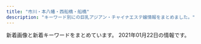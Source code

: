 ```yaml
---
title: "市川・本八幡・西船橋・船橋"
description: "キーワード別にの巨乳アジアン・チャイナエステ嬢情報をまとめました。"
---
```


新着画像と新着キーワードをまとめています。
2021年01月22日の情報です。

<DmmAffiliateIns />
<KeywordTable
  shops={
    [
    {
        "keywords": {},
        "img_links": [
            "http://f-clover.net/images/g3.jpg",
            "http://f-clover.net/images/mobile.jpg",
            "http://f-clover.net/images/end.jpg",
            "http://f-clover.net/images/risa.jpg",
            "http://f-clover.net/images/g5.jpg",
            "http://f-clover.net/images/room1.jpg",
            "http://f-clover.net/images/flash1.jpg",
            "http://f-clover.net/images/room2.jpg",
            "http://f-clover.net/images/index1.jpg",
            "http://f-clover.net/images/room6.jpg",
            "http://f-clover.net/images/yu.jpg",
            "http://f-clover.net/images/room5.jpg",
            "http://f-clover.net/images/room3.jpg",
            "http://f-clover.net/images/room4.jpg",
            "http://f-clover.net/images/a2.jpg",
            "http://f-clover.net/images/room7.jpg",
            "http://f-clover.net/images/a1.jpg",
            "http://f-clover.net/images/aya.jpg",
            "http://f-clover.net/images/flash2.jpg",
            "http://f-clover.net/images/room8.jpg",
            "http://f-clover.net/images/erina.jpg",
            "http://f-clover.net/images/miki.jpg"
        ],
        "name": "\u30af\u30ed\u30fc\u30d0\u30fc",
        "url": "http://f-clover.net/",
        "station": "JR\u8239\u6a4b\u99c5\u5357\u53e3"
    },
    {
        "station": "\u539f\u6728\u4e2d\u5c71\u99c5\u5317\u53e3",
        "url": "http://barakinakayamaesute.xyz/",
        "img_links": [
            "http://barakinakayamaesute.xyz/images/staff/ami.jpg",
            "http://barakinakayamaesute.xyz/images/arrow2.png",
            "http://barakinakayamaesute.xyz/images/s_news1.png",
            "http://barakinakayamaesute.xyz/images/s_staff.png",
            "http://barakinakayamaesute.xyz/images/staff/st2.jpg",
            "http://barakinakayamaesute.xyz/images/staff/sakura20190711.jpg",
            "http://barakinakayamaesute.xyz/images/staff/st4.jpg",
            "http://barakinakayamaesute.xyz/images/mobile.jpg",
            "http://barakinakayamaesute.xyz/images/staff/staff010.jpg",
            "http://barakinakayamaesute.xyz/images/staff/staff011.jpg",
            "http://barakinakayamaesute.xyz/images/staff/ai.jpg",
            "http://barakinakayamaesute.xyz/images/staff/staff07.jpg",
            "http://barakinakayamaesute.xyz/images/staff/st3.jpg",
            "http://barakinakayamaesute.xyz/images/heading-i.png"
        ],
        "keywords": {
            "C": 5,
            "85": 5
        },
        "name": "\u7e01 \u3048\u3093"
    },
    {
        "station": "JR\u5e02\u5ddd\u99c5\u5357\u53e3",
        "name": "\u5f69",
        "keywords": {
            "87": 3,
            "84": 3,
            "86": 12,
            "C": 6,
            "D": 9
        },
        "url": "http://www.aya-aroma.com/",
        "img_links": [
            "http://www.aya-aroma.com/files/001-03.jpg",
            "http://www.aya-aroma.com/files/010.jpg",
            "http://www.aya-aroma.com/files/008.jpg",
            "http://www.aya-aroma.com/files/015.jpg",
            "http://www.aya-aroma.com/files/002-03.jpg",
            "http://www.aya-aroma.com/images/melmaga.jpg",
            "http://www.aya-aroma.com/images/coverGirlParts.png",
            "http://www.aya-aroma.com/files/015-02.jpg",
            "http://www.aya-aroma.com/images/concept.jpg",
            "http://www.aya-aroma.com/files/010-03.jpg",
            "http://www.aya-aroma.com/files/003.jpg",
            "http://www.aya-aroma.com/files/002-02.jpg",
            "http://www.aya-aroma.com/images/backlistbtn.png",
            "http://www.aya-aroma.com/images/mobile.jpg",
            "http://www.aya-aroma.com/files/002.jpg",
            "http://www.aya-aroma.com/files/003-03.jpg",
            "http://www.aya-aroma.com/files/008-02.jpg",
            "http://www.aya-aroma.com/files/001.jpg",
            "http://www.aya-aroma.com/files/003-02.jpg",
            "http://www.aya-aroma.com/files/015-03.jpg",
            "http://www.aya-aroma.com/files/010-02.jpg",
            "http://www.aya-aroma.com/files/001-02.jpg",
            "http://www.aya-aroma.com/files/008-03.jpg"
        ]
    },
    {
        "url": "http://kaori-1.tokyo/",
        "keywords": {
            "C": 21,
            "D": 4
        },
        "name": "\u3053\u3044\u3073\u3068",
        "station": "JR\u8239\u6a4b\u99c5\u5357\u53e3",
        "img_links": [
            "http://kaori-1.tokyo/picture/tel.png",
            "http://kaori-1.tokyo/picture/top-img02.png",
            "http://kaori-1.tokyo/picture/3.jpg",
            "http://kaori-1.tokyo/uploads/200511/1-20051109591UM.jpg",
            "http://kaori-1.tokyo/picture/1.jpg",
            "http://kaori-1.tokyo/uploads/200601/1-200601133435202.jpg",
            "http://kaori-1.tokyo/uploads/200511/1-200511100230S8.jpg",
            "http://kaori-1.tokyo/uploads/201208/1-20120QK541J2.jpg",
            "http://kaori-1.tokyo/picture/4.jpg",
            "http://kaori-1.tokyo/uploads/200511/1-200511100152329.jpg",
            "http://kaori-1.tokyo/picture/2.jpg",
            "http://kaori-1.tokyo/uploads/210114/1-2101140ZT4c0.jpg",
            "http://kaori-1.tokyo/picture/top-img01.png",
            "http://kaori-1.tokyo/picture/call.png",
            "http://kaori-1.tokyo/uploads/201208/1-20120QK441122.jpg",
            "http://kaori-1.tokyo/uploads/200511/1-200511095635134.jpg",
            "http://kaori-1.tokyo/uploads/200511/1-200511095KJ64.jpg",
            "http://kaori-1.tokyo/uploads/201012/1-201012142625F6.jpg",
            "http://kaori-1.tokyo/uploads/210114/1-2101140ZSE44.jpg",
            "http://kaori-1.tokyo/picture/top-img03.jpg",
            "http://kaori-1.tokyo/uploads/201012/1-201012142645R9.jpg",
            "http://kaori-1.tokyo/uploads/200601/1-200601133419150.jpg",
            "http://kaori-1.tokyo/uploads/200511/1-20051109595T28.jpg"
        ]
    },
    {
        "station": "JR\u897f\u8239\u6a4b\u99c5\u5357\u53e3",
        "img_links": [
            "http://t-rakuen.work/img/yuna1.jpg",
            "http://t-rakuen.work/staff/ayaka.jpg",
            "http://t-rakuen.work/staff/riri.jpg",
            "http://t-rakuen.work/img/rika1.jpg",
            "http://t-rakuen.work/staff/mika.jpg",
            "http://t-rakuen.work/images/sys3.jpg",
            "http://t-rakuen.work/img/emi1.jpg",
            "http://t-rakuen.work/img/risa1.jpg",
            "http://t-rakuen.work/staff/rara.jpg",
            "http://t-rakuen.work/staff/misaki.jpg",
            "http://t-rakuen.work/img/riri1.jpg",
            "http://t-rakuen.work/images/news_t.jpg",
            "http://t-rakuen.work/img/miho1.jpg",
            "http://t-rakuen.work/img/kasumi1.jpg",
            "http://t-rakuen.work/staff/nao.jpg",
            "http://t-rakuen.work/staff/natumi.jpg",
            "http://t-rakuen.work/img/yuyu1.jpg",
            "http://t-rakuen.work/img/kiki1.jpg",
            "http://t-rakuen.work/images/b1.jpg",
            "http://t-rakuen.work/images/staff_t.jpg",
            "http://t-rakuen.work/img/sara1.jpg",
            "http://t-rakuen.work/img/miya1.jpg",
            "http://t-rakuen.work/img/rara1.jpg",
            "http://t-rakuen.work/staff/miya.jpg",
            "http://t-rakuen.work/img/yumi1.jpg",
            "http://t-rakuen.work/images/int1.png",
            "http://t-rakuen.work/img/rena1.jpg",
            "http://t-rakuen.work/img/kasumi2.jpg",
            "http://t-rakuen.work/staff/emi.jpg",
            "http://t-rakuen.work/img/nene1.jpg",
            "http://t-rakuen.work/img/ai1.jpg",
            "http://t-rakuen.work/img/haruna1.jpg",
            "http://t-rakuen.work/staff/miho.jpg",
            "http://t-rakuen.work/images/int2.png",
            "http://t-rakuen.work/staff/miyu.jpg",
            "http://t-rakuen.work/images/rec2.jpg",
            "http://t-rakuen.work/img/rina1.jpg",
            "http://t-rakuen.work/staff/momo.jpg",
            "http://t-rakuen.work/img/rio1.jpg",
            "http://t-rakuen.work/staff/nana.jpg",
            "http://t-rakuen.work/staff/kumi.jpg",
            "http://t-rakuen.work/staff/yuyu.jpg",
            "http://t-rakuen.work/staff/haruna.jpg",
            "http://t-rakuen.work/images/interior_t.jpg",
            "http://t-rakuen.work/staff/mina.jpg",
            "http://t-rakuen.work/img/momo1.jpg",
            "http://t-rakuen.work/staff/yuna.jpg",
            "http://t-rakuen.work/img/mika1.jpg",
            "http://t-rakuen.work/img/natumi1.jpg",
            "http://t-rakuen.work/staff/haru.jpg",
            "http://t-rakuen.work/staff/aki.jpg",
            "http://t-rakuen.work/staff/kasumi.jpg",
            "http://t-rakuen.work/staff/ruru.jpg",
            "http://t-rakuen.work/images/sys4.jpg",
            "http://t-rakuen.work/staff/rio.jpg",
            "http://t-rakuen.work/img/haru1.jpg",
            "http://t-rakuen.work/staff/risa.jpg",
            "http://t-rakuen.work/images/b2.jpg",
            "http://t-rakuen.work/images/news.png",
            "http://t-rakuen.work/staff/mimi.jpg",
            "http://t-rakuen.work/staff/rena.jpg",
            "http://t-rakuen.work/img/kumi1.jpg",
            "http://t-rakuen.work/images/sys2.jpg",
            "http://t-rakuen.work/img/rei1.jpg",
            "http://t-rakuen.work/img/hikaru1.jpg",
            "http://t-rakuen.work/img/misaki1.jpg",
            "http://t-rakuen.work/images/rec1.jpg",
            "http://t-rakuen.work/staff/kiki.jpg",
            "http://t-rakuen.work/img/nana1.jpg",
            "http://t-rakuen.work/staff/hikaru.jpg",
            "http://t-rakuen.work/staff/rika.jpg",
            "http://t-rakuen.work/img/mina1.jpg",
            "http://t-rakuen.work/staff/nazuki.jpg",
            "http://t-rakuen.work/staff/rina.jpg",
            "http://t-rakuen.work/staff/rei.jpg",
            "http://t-rakuen.work/img/nazuki1.jpg",
            "http://t-rakuen.work/img/ayaka1.jpg",
            "http://t-rakuen.work/images/head.jpg",
            "http://t-rakuen.work/img/nao1.jpg",
            "http://t-rakuen.work/img/mimi1.jpg",
            "http://t-rakuen.work/img/nami1.jpg",
            "http://t-rakuen.work/staff/nene.jpg",
            "http://t-rakuen.work/img/miyu1.jpg",
            "http://t-rakuen.work/img/aki1.jpg",
            "http://t-rakuen.work/img/ruru1.jpg",
            "http://t-rakuen.work/staff/nami.jpg",
            "http://t-rakuen.work/staff/ai.jpg",
            "http://t-rakuen.work/staff/yumi.jpg"
        ],
        "name": "\u53f0\u5317\u697d\u5712",
        "url": "http://t-rakuen.work/",
        "keywords": {}
    },
    {
        "station": "\u897f\u8239\u6a4b\u99c5\u5317\u53e3",
        "name": "\u30ad\u30e5\u30fc\u30c8\u30cf\u30fc\u30c8",
        "keywords": {
            "86": 2,
            "D": 8,
            "87": 2,
            "89": 4,
            "C": 15,
            "F": 6,
            "88": 4,
            "92": 6,
            "90": 6,
            "85": 6,
            "E": 16
        },
        "url": "http://cute-heart.jpn.cm/",
        "img_links": [
            "http://cute-heart.jpn.cm/images/3.png",
            "http://cute-heart.jpn.cm/photos/sites/64/2020/07/2020070203464598.jpg",
            "http://cute-heart.jpn.cm/images/2.png",
            "http://cute-heart.jpn.cm/images/s_pick.png",
            "http://cute-heart.jpn.cm/photos/sites/64/2020/11/2020111706430545.jpg",
            "http://cute-heart.jpn.cm/photos/sites/64/2020/11/2020111706430462.jpg",
            "http://cute-heart.jpn.cm/photos/sites/64/2020/11/2020111706430450.jpg",
            "http://cute-heart.jpn.cm/photos/sites/64/2020/07/2020070203462851.jpg",
            "http://cute-heart.jpn.cm/images/mobile.png",
            "http://cute-heart.jpn.cm/images/line.png",
            "http://cute-heart.jpn.cm/photos/sites/64/2020/07/2020070203464237.jpg",
            "http://cute-heart.jpn.cm/images/s_news.png",
            "http://cute-heart.jpn.cm/photos/sites/64/2020/12/2020121002554723.jpg",
            "http://cute-heart.jpn.cm/photos/sites/64/2020/11/2020111706430286.jpg",
            "http://cute-heart.jpn.cm/images/s_staff.png",
            "http://cute-heart.jpn.cm/images/s_play-movie.png",
            "http://cute-heart.jpn.cm/photos/sites/64/2020/11/2020111707253158.jpg",
            "http://cute-heart.jpn.cm/images/top.png",
            "http://cute-heart.jpn.cm/images/s_staff1.png",
            "http://cute-heart.jpn.cm/photos/sites/64/2020/07/2020070203464460.jpg",
            "http://cute-heart.jpn.cm/photos/sites/64/2020/11/2020111706430319.jpg",
            "http://cute-heart.jpn.cm/photos/sites/64/2020/11/2020111706430163.jpg",
            "http://cute-heart.jpn.cm/images/1.png",
            "http://cute-heart.jpn.cm/images/barProfile02.png"
        ]
    },
    {
        "url": "http://www.rainday.tokyo/",
        "keywords": {
            "D": 7,
            "C": 15,
            "E": 1
        },
        "img_links": [
            "http://www.rainday.tokyo/uploads/200612/1-20061209132D50.jpg",
            "http://www.rainday.tokyo/uploads/201012/1-201012133110634.jpg",
            "http://www.rainday.tokyo/uploads/201012/1-201012131606344.jpg",
            "http://www.rainday.tokyo/picture/top-img10.jpg",
            "http://www.rainday.tokyo/picture/3.jpg",
            "http://www.rainday.tokyo/uploads/200612/1-200612091611154.jpg",
            "http://www.rainday.tokyo/uploads/201005/1-201005135253U5.jpg",
            "http://www.rainday.tokyo/picture/top-img01.png",
            "http://www.rainday.tokyo/uploads/201006/1-201006105351493.jpg",
            "http://www.rainday.tokyo/uploads/210114/1-2101140ZUK24.jpg",
            "http://www.rainday.tokyo/uploads/201208/1-20120QS92JD.jpg",
            "http://www.rainday.tokyo/uploads/201005/1-201005135623432.jpg",
            "http://www.rainday.tokyo/picture/4.jpg",
            "http://www.rainday.tokyo/uploads/210114/1-2101140ZT91P.jpg",
            "http://www.rainday.tokyo/uploads/201006/1-201006105515150.jpg",
            "http://www.rainday.tokyo/picture/2.jpg",
            "http://www.rainday.tokyo/uploads/201005/1-2010051356113O.jpg",
            "http://www.rainday.tokyo/picture/call.png",
            "http://www.rainday.tokyo/picture/1.jpg",
            "http://www.rainday.tokyo/picture/tel.png",
            "http://www.rainday.tokyo/uploads/200612/1-200612091HL45.jpg",
            "http://www.rainday.tokyo/uploads/201005/1-201005135243W9.jpg"
        ],
        "name": "\u304a\u304b\u3048\u308a",
        "station": "JR\u8239\u6a4b\u99c5\u5317\u53e3"
    },
    {
        "name": "\u30d4\u30f3\u30af\u30ed\u30fc\u30ba",
        "img_links": [
            "http://tubakihime.link/_src/24693/navi_04.png",
            "http://tubakihime.link/_src/24663/wechatimg59.jpg",
            "http://tubakihime.link/_src/24715/wechatimg61.jpg",
            "http://tubakihime.link/_src/24698/slider1.jpg",
            "http://tubakihime.link/_src/24641/navi_04.png",
            "http://tubakihime.link/_src/24717/wechatimg58.jpg",
            "http://tubakihime.link/_src/24661/dscf1336.jpg",
            "http://tubakihime.link/_src/24667/wechatimg58.jpg",
            "http://tubakihime.link/_src/24719/wechatimg60.jpg",
            "http://tubakihime.link/_src/24734/wechatimg59.jpg",
            "http://tubakihime.link/_src/24736/wechatimg61.jpg",
            "http://tubakihime.link/_src/24738/wechatimg58.jpg",
            "http://tubakihime.link/_src/24665/wechatimg61.jpg",
            "http://tubakihime.link/_src/24637/navi_02.png",
            "http://tubakihime.link/_src/24700/slider3.jpg",
            "http://tubakihime.link/_src/24635/navi_01.png",
            "http://tubakihime.link/_src/24675/slider2.jpg",
            "http://tubakihime.link/_src/24669/wechatimg60.jpg",
            "http://tubakihime.link/_src/24713/wechatimg59.jpg",
            "http://tubakihime.link/_src/24695/navi_05.png",
            "http://tubakihime.link/_src/24639/navi_03.png",
            "http://tubakihime.link/_src/24699/slider2.jpg",
            "http://tubakihime.link/_src/24687/navi_01.png",
            "http://tubakihime.link/_src/24677/cam.png",
            "http://tubakihime.link/_src/24643/navi_05.png",
            "http://tubakihime.link/_src/24740/wechatimg60.jpg",
            "http://tubakihime.link/_src/24633/slider1.jpg",
            "http://tubakihime.link/_src/24659/_x1m6343.jpg",
            "http://tubakihime.link/_src/24691/navi_03.png",
            "http://tubakihime.link/_src/24689/navi_02.png",
            "http://tubakihime.link/_src/24676/slider3.jpg"
        ],
        "url": "http://tubakihime.link/",
        "keywords": {},
        "station": "JR\u8239\u6a4b\u99c5\u5357\u30ed"
    },
    {
        "station": "JR\u8239\u6a4b\u99c5\u5317\u53e3",
        "name": "Pink Love",
        "img_links": [
            "http://www.yumegokoro.esjp.info/files/004-03.jpg",
            "http://www.yumegokoro.esjp.info/files/014.jpg",
            "http://www.yumegokoro.esjp.info/files/002-02.jpg",
            "http://www.yumegokoro.esjp.info/files/015-03.jpg",
            "http://www.yumegokoro.esjp.info/files/016.jpg",
            "http://www.yumegokoro.esjp.info/images/barProfileSche.png",
            "http://www.yumegokoro.esjp.info/files/012.jpg",
            "http://www.yumegokoro.esjp.info/files/010-02.jpg",
            "http://www.yumegokoro.esjp.info/files/012-02.jpg",
            "http://www.yumegokoro.esjp.info/images/time.png",
            "http://www.yumegokoro.esjp.info/images/concept.png",
            "http://www.yumegokoro.esjp.info/files/010-03.jpg",
            "http://www.yumegokoro.esjp.info/files/013.jpg",
            "http://www.yumegokoro.esjp.info/images/barTherapist.png",
            "http://www.yumegokoro.esjp.info/images/barRecruit.png",
            "http://www.yumegokoro.esjp.info/files/004-02.jpg",
            "http://www.yumegokoro.esjp.info/files/012-03.jpg",
            "http://www.yumegokoro.esjp.info/files/015-02.jpg",
            "http://www.yumegokoro.esjp.info/files/013-03.jpg",
            "http://www.yumegokoro.esjp.info/images/barLink.png",
            "http://www.yumegokoro.esjp.info/files/002.jpg",
            "http://www.yumegokoro.esjp.info/files/016-02.jpg",
            "http://www.yumegokoro.esjp.info/images/contentBottom.jpg",
            "http://www.yumegokoro.esjp.info/images/backBtn.png",
            "http://www.yumegokoro.esjp.info/files/010.jpg",
            "http://www.yumegokoro.esjp.info/files/016-03.jpg",
            "http://www.yumegokoro.esjp.info/files/014-02.jpg",
            "http://www.yumegokoro.esjp.info/files/015.jpg",
            "http://www.yumegokoro.esjp.info/files/011-02.jpg",
            "http://www.yumegokoro.esjp.info/files/002-03.jpg",
            "http://www.yumegokoro.esjp.info/files/011-03.jpg",
            "http://www.yumegokoro.esjp.info/files/014-03.jpg",
            "http://www.yumegokoro.esjp.info/files/004.jpg",
            "http://www.yumegokoro.esjp.info/images/barProfile.png",
            "http://www.yumegokoro.esjp.info/images/barAccess.png",
            "http://www.yumegokoro.esjp.info/images/barSystem.png",
            "http://www.yumegokoro.esjp.info/images/barSchedule.png",
            "http://www.yumegokoro.esjp.info/images/header.png",
            "http://www.yumegokoro.esjp.info/files/011.jpg",
            "http://www.yumegokoro.esjp.info/files/013-02.jpg",
            "http://www.yumegokoro.esjp.info/images/btnTop.png"
        ],
        "keywords": {
            "88": 4,
            "87": 32,
            "D": 36
        },
        "url": "http://www.yumegokoro.esjp.info/"
    },
    {
        "img_links": [
            "https://colorful.iest.info/photos/sites/11/2021/01/2021010500371084.jpeg",
            "https://colorful.iest.info/photos/sites/11/2021/01/202101031016539.jpg",
            "https://colorful.iest.info/images/s_news.jpg",
            "https://colorful.iest.info/images/room2.jpg",
            "https://colorful.iest.info/images/paypay.jpg",
            "https://colorful.iest.info/photos/sites/11/2021/01/2021011720520417.jpeg",
            "https://colorful.iest.info/photos/sites/11/2021/01/2021012120054832.jpeg",
            "https://colorful.iest.info/photos/sites/11/2021/01/2021011714071529.jpeg",
            "https://colorful.iest.info/photos/sites/11/2021/01/2021011615214384.jpeg",
            "https://colorful.iest.info/images/s_pick.jpg",
            "https://colorful.iest.info/images/room3.jpg",
            "https://colorful.iest.info/images/top.png",
            "https://colorful.iest.info/photos/sites/11/2020/12/2020122408185372.jpg",
            "https://colorful.iest.info/photos/sites/11/2021/01/2021011617232792.jpeg",
            "https://colorful.iest.info/images/mobile.jpg",
            "https://colorful.iest.info/photos/sites/11/2021/01/2021011514121749.jpeg",
            "https://colorful.iest.info/images/end.png",
            "https://colorful.iest.info/photos/sites/11/2021/01/2021011313190389.jpg",
            "https://colorful.iest.info/images/room4.jpg",
            "https://colorful.iest.info/images/news_bj2.png",
            "https://colorful.iest.info/images/s_face.jpg",
            "https://colorful.iest.info/photos/sites/11/2021/01/2021011617232736.jpeg",
            "https://colorful.iest.info/images/room1.jpg",
            "https://colorful.iest.info/images/s_staff.jpg",
            "https://colorful.iest.info/photos/sites/11/2021/01/2021010810343647.jpg",
            "https://colorful.iest.info/photos/sites/11/2021/01/2021010411180414.jpeg",
            "https://colorful.iest.info/photos/sites/11/2020/12/2020122408190916.jpg",
            "https://colorful.iest.info/images/staff0.jpg"
        ],
        "station": "JR\u897f\u8239\u6a4b\u99c5\u5317\u53e3",
        "name": "\u30ab\u30e9\u30d5\u30eb",
        "keywords": {
            "C": 48,
            "F": 29,
            "85": 111,
            "E": 81,
            "D": 152,
            "87": 94,
            "\u30bb\u30af\u30b7\u30fc": 1,
            "93": 28,
            "86": 81,
            "\u80f8": 1
        },
        "url": "https://colorful.iest.info/"
    },
    {
        "url": "http://aroma-esthe.info/",
        "img_links": [
            "http://aroma-esthe.info/images/m2.jpg",
            "http://aroma-esthe.info/images/tit-sub1.jpg",
            "http://aroma-esthe.info/images/r2.jpg",
            "http://aroma-esthe.info/images/slider-img003.jpg",
            "http://aroma-esthe.info/images/m4.jpg",
            "http://aroma-esthe.info/images/r1.jpg",
            "http://aroma-esthe.info/images/tit-sub2.jpg",
            "http://aroma-esthe.info/images/tit-sub5.jpg",
            "http://aroma-esthe.info/images/tit-sub3.jpg",
            "http://aroma-esthe.info/images/b-online.png",
            "http://aroma-esthe.info/images/m1.jpg",
            "http://aroma-esthe.info/images/r4.jpg",
            "http://aroma-esthe.info/images/m3.jpg",
            "http://aroma-esthe.info/images/qr.jpg",
            "http://aroma-esthe.info/images/cg02.jpg",
            "http://aroma-esthe.info/images/cg01.jpg",
            "http://aroma-esthe.info/images/r3.jpg",
            "http://aroma-esthe.info/link/menlog.jpg",
            "http://aroma-esthe.info/images/b-tel.png",
            "http://aroma-esthe.info/images/slider-img002.jpg",
            "http://aroma-esthe.info/images/cg03.jpg",
            "http://aroma-esthe.info/images/slider-img001.jpg",
            "http://aroma-esthe.info/images/tit-sub4.jpg",
            "http://aroma-esthe.info/images/kan.jpg",
            "http://aroma-esthe.info/images/cg05.jpg",
            "http://aroma-esthe.info/images/tit-sub6.jpg"
        ],
        "station": "\u4eac\u6210\u516b\u5e61\u99c5\u5317\u53e3",
        "keywords": {
            "D": 6,
            "86": 8
        },
        "name": "Happy Bell"
    },
    {
        "keywords": {
            "D": 30,
            "C": 12,
            "85": 12,
            "86": 18
        },
        "station": "JR\u897f\u8239\u6a4b\u99c5\u5317\u53e3",
        "url": "https://prince.iest.info/",
        "img_links": [
            "https://prince.iest.info/images/link_nav06.jpg",
            "https://prince.iest.info/photos/sites/5/2020/12/2020121408392715.jpg",
            "https://prince.iest.info/photos/sites/5/2021/01/2021011508371539.jpg",
            "https://prince.iest.info/images/room4.jpg",
            "https://prince.iest.info/images/tit_news.png",
            "https://prince.iest.info/images/room2.jpg",
            "https://prince.iest.info/images/room3.jpg",
            "https://prince.iest.info/photos/sites/5/2020/12/2020121408392660.jpg",
            "https://prince.iest.info/images/link_nav04.jpg",
            "https://prince.iest.info/images/link_nav05.jpg",
            "https://prince.iest.info/images/link_nav03.jpg",
            "https://prince.iest.info/photos/sites/5/2020/12/2020121408392689.jpg",
            "https://prince.iest.info/images/top.jpg",
            "https://prince.iest.info/photos/sites/5/2020/12/2020121408392543.jpg",
            "https://prince.iest.info/images/tit_staff.jpg",
            "https://prince.iest.info/images/room5.jpg",
            "https://prince.iest.info/images/link_nav01.jpg",
            "https://prince.iest.info/images/room1.jpg",
            "https://prince.iest.info/images/link_nav02.jpg",
            "https://prince.iest.info/images/footer.jpg"
        ],
        "name": "\u30d7\u30ea\u30f3\u30bb\u30b9"
    },
    {
        "station": "JR\u8239\u6a4b\u99c5\u5317\u53e3",
        "name": "\u30de\u30fc\u30e1\u30a4\u30c9",
        "img_links": [
            "http://happy.relaxnabi.com/css/staff/staff0001.jpg",
            "http://happy.relaxnabi.com/css/top0001.png",
            "http://happy.relaxnabi.com/css/nav/nav-005.png",
            "http://happy.relaxnabi.com/css/staff/staff-05.jpg",
            "http://happy.relaxnabi.com/css/staff/staff000003-a.jpg",
            "http://happy.relaxnabi.com/css/nav/nav-003.png",
            "http://happy.relaxnabi.com/css/staff/staff-007.jpg",
            "http://happy.relaxnabi.com/css/staff/staff-04.jpg",
            "http://happy.relaxnabi.com/css/staff/staff-04-a.jpg",
            "http://happy.relaxnabi.com/css/nav/nav-006.png",
            "http://happy.relaxnabi.com/css/staff/staff-05-a.jpg",
            "http://happy.relaxnabi.com/css/nav/nav-001.png",
            "http://happy.relaxnabi.com/css/staff/staff000003.jpg",
            "http://happy.relaxnabi.com/css/staff/staff0001-a.jpg",
            "http://happy.relaxnabi.com/css/staff/staff-10.jpg",
            "http://happy.relaxnabi.com/css/staff/staff017.jpg",
            "http://happy.relaxnabi.com/css/nav/nav-002.png",
            "http://happy.relaxnabi.com/css/tel.png",
            "http://happy.relaxnabi.com/css/staff/staff-10-a.jpg",
            "http://happy.relaxnabi.com/css/staff/staff-007-a.jpg",
            "http://happy.relaxnabi.com/css/staff/staff000008.jpg",
            "http://happy.relaxnabi.com/css/nav/nav-004.png",
            "http://happy.relaxnabi.com/css/staff/staff017-a.jpg",
            "http://happy.relaxnabi.com/css/top-03.png",
            "http://happy.relaxnabi.com/css/staff/staff000008-a.jpg"
        ],
        "keywords": {
            "90": 2,
            "E": 4,
            "91": 1,
            "D": 2,
            "92": 4,
            "88": 1,
            "F": 1
        },
        "url": "http://happy.relaxnabi.com/"
    },
    {
        "station": "JR\u897f\u8239\u6a4b\u99c5\u5357\u53e3",
        "keywords": {
            "86": 2,
            "C": 2,
            "D": 6,
            "87": 6
        },
        "url": "http://www.onnanokaori.masg.info/",
        "img_links": [
            "http://www.onnanokaori.masg.info/files/003.jpg",
            "http://www.onnanokaori.masg.info/files/002-02.jpg",
            "http://www.onnanokaori.masg.info/files/001-03.jpg",
            "http://www.onnanokaori.masg.info/images/foot01.jpg",
            "http://www.onnanokaori.masg.info/files/001-02.jpg",
            "http://www.onnanokaori.masg.info/files/005-03.jpg",
            "http://www.onnanokaori.masg.info/images/m-head01.jpg",
            "http://www.onnanokaori.masg.info/images/call.png",
            "http://www.onnanokaori.masg.info/files/003-02.jpg",
            "http://www.onnanokaori.masg.info/files/005-02.jpg",
            "http://www.onnanokaori.masg.info/images/m-top003.jpg",
            "http://www.onnanokaori.masg.info/files/002-03.jpg",
            "http://www.onnanokaori.masg.info/files/003-03.jpg",
            "http://www.onnanokaori.masg.info/files/005.jpg",
            "http://www.onnanokaori.masg.info/files/002.jpg",
            "http://www.onnanokaori.masg.info/files/001.jpg"
        ],
        "name": "\u5973\u306e\u9999\u308a"
    },
    {
        "station": "JR\u897f\u8239\u6a4b\u99c5\u5357\u53e3",
        "name": "Honey",
        "url": "http://www.relax-honey.info/",
        "keywords": {
            "C": 2,
            "87": 12,
            "86": 4,
            "D": 14
        },
        "img_links": [
            "http://www.relax-honey.info/files/069.jpg",
            "http://www.relax-honey.info/files/067-02.jpg",
            "http://www.relax-honey.info/files/057.jpg",
            "http://www.relax-honey.info/images/s_staff.jpg",
            "http://www.relax-honey.info/files/053-03.jpg",
            "http://www.relax-honey.info/images/slider/2.jpg",
            "http://www.relax-honey.info/images/s_news.jpg",
            "http://www.relax-honey.info/files/069-03.jpg",
            "http://www.relax-honey.info/files/065-03.jpg",
            "http://www.relax-honey.info/files/021.jpg",
            "http://www.relax-honey.info/files/053.jpg",
            "http://www.relax-honey.info/images/s_pick.jpg",
            "http://www.relax-honey.info/files/053-02.jpg",
            "http://www.relax-honey.info/files/061.jpg",
            "http://www.relax-honey.info/files/006.jpg",
            "http://www.relax-honey.info/images/end1.jpg",
            "http://www.relax-honey.info/images/mobile.jpg",
            "http://www.relax-honey.info/files/021-03.jpg",
            "http://www.relax-honey.info/files/065.jpg",
            "http://www.relax-honey.info/files/061-03.jpg",
            "http://www.relax-honey.info/files/069-02.jpg",
            "http://www.relax-honey.info/files/067.jpg",
            "http://www.relax-honey.info/images/s_info.jpg",
            "http://www.relax-honey.info/images/slider/3.jpg",
            "http://www.relax-honey.info/images/1.jpg",
            "http://www.relax-honey.info/files/067-03.jpg",
            "http://www.relax-honey.info/images/slider/1.jpg",
            "http://www.relax-honey.info/files/057-02.jpg",
            "http://www.relax-honey.info/files/006-02.jpg",
            "http://www.relax-honey.info/files/061-02.jpg",
            "http://www.relax-honey.info/files/057-03.jpg",
            "http://www.relax-honey.info/images/nbj3.jpg",
            "http://www.relax-honey.info/files/006-03.jpg",
            "http://www.relax-honey.info/images/top.jpg",
            "http://www.relax-honey.info/files/065-02.jpg",
            "http://www.relax-honey.info/files/021-02.jpg"
        ]
    },
    {
        "url": "http://neptune.est.cm/",
        "station": "JR\u672c\u516b\u5e61\u99c5\u5357\u53e3",
        "img_links": [
            "http://neptune.est.cm/photos/sites/3/2020/01/2020011606281181.jpg",
            "http://neptune.est.cm/photos/sites/3/2020/01/2020011704240975.jpg",
            "http://neptune.est.cm/photos/sites/3/2020/01/2020011704241285.jpg",
            "http://neptune.est.cm/photos/sites/3/2020/01/2020012304435311.jpg",
            "http://neptune.est.cm/images/top1.jpg",
            "http://neptune.est.cm/images/top2.jpg",
            "http://neptune.est.cm/photos/sites/3/2021/01/2021010717532322.jpg",
            "http://neptune.est.cm/photos/sites/3/2021/01/2021010612080443.jpg",
            "http://neptune.est.cm/photos/sites/3/2020/12/2020121515392683.jpg",
            "http://neptune.est.cm/photos/sites/3/2020/09/2020092912491932.jpg",
            "http://neptune.est.cm/images/top-sp2.jpg",
            "http://neptune.est.cm/photos/sites/3/2020/12/2020122312215973.jpg",
            "http://neptune.est.cm/photos/sites/3/2020/06/2020062418251882.jpg",
            "http://neptune.est.cm/images/top-sp1.jpg",
            "http://neptune.est.cm/photos/sites/3/2020/07/2020072813393974.jpg",
            "http://neptune.est.cm/images/pagetop.jpg"
        ],
        "name": "\u30cd\u30d7\u30c1\u30e5\u30fc\u30f3",
        "keywords": {
            "F": 8,
            "88": 8,
            "83": 8,
            "C": 6,
            "D": 62,
            "E": 8,
            "81": 6,
            "87": 24,
            "85": 16,
            "86": 22
        }
    },
    {
        "name": "\u4e03\u5f69",
        "keywords": {},
        "url": "http://p-lady.work/",
        "img_links": [
            "http://p-lady.work/staff/riri.jpg",
            "http://p-lady.work/images/5.jpg",
            "http://p-lady.work/img/rika1.jpg",
            "http://p-lady.work/staff/nana.jpg",
            "http://p-lady.work/staff/reiko.jpg",
            "http://p-lady.work/staff/yui.jpg",
            "http://p-lady.work/images/33.jpg",
            "http://p-lady.work/images/sys.jpg",
            "http://p-lady.work/staff/risa.jpg",
            "http://p-lady.work/img/miyu1.jpg",
            "http://p-lady.work/images/29.jpg",
            "http://p-lady.work/img/reiko1.jpg",
            "http://p-lady.work/images/staff_t.jpg",
            "http://p-lady.work/images/26.jpg",
            "http://p-lady.work/staff/runa.jpg",
            "http://p-lady.work/staff/rena.jpg",
            "http://p-lady.work/img/yui1.jpg",
            "http://p-lady.work/images/interior_t.jpg",
            "http://p-lady.work/images/27.jpg",
            "http://p-lady.work/img/mimi1.jpg",
            "http://p-lady.work/img/yuyu1.jpg",
            "http://p-lady.work/images/17.jpg",
            "http://p-lady.work/images/20.jpg",
            "http://p-lady.work/staff/mimi.jpg",
            "http://p-lady.work/img/runa1.jpg",
            "http://p-lady.work/staff/nanami.jpg",
            "http://p-lady.work/images/int1.jpg",
            "http://p-lady.work/images/2.jpg",
            "http://p-lady.work/staff/nami.jpg",
            "http://p-lady.work/staff/zara.jpg",
            "http://p-lady.work/staff/miyu.jpg",
            "http://p-lady.work/images/head.jpg",
            "http://p-lady.work/images/21.jpg",
            "http://p-lady.work/images/ac1.jpg",
            "http://p-lady.work/images/tg.jpg",
            "http://p-lady.work/images/3.jpg",
            "http://p-lady.work/images/15.jpg",
            "http://p-lady.work/images/32.jpg",
            "http://p-lady.work/images/6.jpg",
            "http://p-lady.work/images/rec1.jpg",
            "http://p-lady.work/images/16.jpg",
            "http://p-lady.work/images/28.jpg",
            "http://p-lady.work/staff/rika.jpg",
            "http://p-lady.work/staff/mirai.jpg",
            "http://p-lady.work/images/35.jpg",
            "http://p-lady.work/images/25.jpg",
            "http://p-lady.work/images/7.jpg",
            "http://p-lady.work/staff/yuyu.jpg",
            "http://p-lady.work/img/nanami1.jpg",
            "http://p-lady.work/img/nana1.jpg",
            "http://p-lady.work/img/anna1.jpg",
            "http://p-lady.work/img/rena1.jpg",
            "http://p-lady.work/img/risa1.jpg",
            "http://p-lady.work/img/kurumi1.jpg",
            "http://p-lady.work/img/mirai1.jpg",
            "http://p-lady.work/images/news.jpg",
            "http://p-lady.work/img/zara1.jpg",
            "http://p-lady.work/img/eri1.jpg",
            "http://p-lady.work/img/nami1.jpg",
            "http://p-lady.work/staff/anna.jpg",
            "http://p-lady.work/images/10.jpg",
            "http://p-lady.work/img/riri1.jpg",
            "http://p-lady.work/images/int2.jpg",
            "http://p-lady.work/images/s1.png",
            "http://p-lady.work/images/23.jpg",
            "http://p-lady.work/staff/eri.jpg",
            "http://p-lady.work/images/rec2.jpg",
            "http://p-lady.work/images/18.jpg",
            "http://p-lady.work/staff/kurumi.jpg",
            "http://p-lady.work/images/30.jpg"
        ],
        "station": "JR\u897f\u8239\u6a4b\u99c5\u5357\u53e3"
    },
    {
        "name": "\u4eba\u9b5a\u59eb",
        "img_links": [
            "http://nigyohime.ebb.jp/ditu2.jpg",
            "http://nigyohime.ebb.jp/4.jpg",
            "http://nigyohime.ebb.jp/line.png",
            "http://nigyohime.ebb.jp/2/uploadimg/1610266405.jpg",
            "http://nigyohime.ebb.jp/2/uploadimg/1606276938.jpg",
            "http://nigyohime.ebb.jp/b_news.png",
            "http://nigyohime.ebb.jp/3.jpg",
            "http://nigyohime.ebb.jp/2.jpg",
            "http://nigyohime.ebb.jp/top.jpg",
            "http://nigyohime.ebb.jp/1.jpg",
            "http://nigyohime.ebb.jp/2/uploadimg/1606276829.jpg",
            "http://nigyohime.ebb.jp/b_girl.png",
            "http://nigyohime.ebb.jp/staff_t.jpg",
            "http://nigyohime.ebb.jp/2/uploadimg/1606276885.jpg"
        ],
        "url": "http://nigyohime.ebb.jp/",
        "keywords": {
            "83": 6,
            "86": 6,
            "C": 6
        },
        "station": "JR\u5e02\u5ddd\u99c5\u5357\u53e3"
    },
    {
        "url": "http://fussahoney.work/",
        "keywords": {},
        "img_links": [
            "http://fussahoney.work/_src/49749276/cam.jpg",
            "http://fussahoney.work/_src/51634161/wechatimg292.jpg",
            "http://fussahoney.work/_src/51831235/wechatimg1910.jpg",
            "http://fussahoney.work/_src/51634156/wechatimg78_20201215115244399.jpg",
            "http://fussahoney.work/_src/50979370/wechatimg78_20201215115244399.jpg",
            "http://fussahoney.work/_src/51634155/wechatimg77.jpg",
            "http://fussahoney.work/_src/51634168/wechatimg286_20210109142005399.jpg",
            "http://fussahoney.work/_src/51831239/wechatimg1909.jpg",
            "http://fussahoney.work/_src/50979367/wechatimg77.jpg",
            "http://fussahoney.work/_src/51831243/wechatimg1911.jpg",
            "http://fussahoney.work/_src/51634164/wechatimg291.jpg",
            "http://fussahoney.work/_src/51634157/wechatimg79_20201215115244387.jpg",
            "http://fussahoney.work/_src/50979369/wechatimg78_20201215115244399.jpg",
            "http://fussahoney.work/_src/50979373/wechatimg79_20201215115244387.jpg",
            "http://fussahoney.work/_src/51831242/wechatimg1911.jpg",
            "http://fussahoney.work/_src/51634162/wechatimg292.jpg",
            "http://fussahoney.work/_src/50979368/wechatimg77.jpg",
            "http://fussahoney.work/_src/51634165/wechatimg291.jpg",
            "http://fussahoney.work/_src/49749211/_k3_4082.jpg",
            "http://fussahoney.work/_src/49749300/slider3_20201209160139119.jpg",
            "http://fussahoney.work/_src/51831232/wechatimg1909.jpg",
            "http://fussahoney.work/_src/50979366/wechatimg77.jpg",
            "http://fussahoney.work/_src/49749299/slider2_20201209160139115.jpg",
            "http://fussahoney.work/_src/51634163/wechatimg292.jpg",
            "http://fussahoney.work/_src/50979374/wechatimg79_20201215115244387.jpg",
            "http://fussahoney.work/_src/49922108/wechatimg291.jpg",
            "http://fussahoney.work/_src/51831240/wechatimg1909.jpg",
            "http://fussahoney.work/_src/50979372/wechatimg79_20201215115244387.jpg",
            "http://fussahoney.work/_src/49749213/wechatimg198_20190126093224863.jpg",
            "http://fussahoney.work/_src/49749272/navinavi_01.png",
            "http://fussahoney.work/_src/51831233/wechatimg1910.jpg",
            "http://fussahoney.work/_src/49749277/cam.jpg",
            "http://fussahoney.work/_src/51831236/wechatimg1910.jpg",
            "http://fussahoney.work/_src/51831231/wechatimg1911.jpg",
            "http://fussahoney.work/_src/51634167/wechatimg286_20210109142005399.jpg",
            "http://fussahoney.work/_src/50979371/wechatimg78_20201215115244399.jpg",
            "http://fussahoney.work/_src/49922107/wechatimg286_20210109142005399.jpg",
            "http://fussahoney.work/_src/49749274/navinavi_02.png",
            "http://fussahoney.work/_src/49749301/slider1_20201209160139057.jpg",
            "http://fussahoney.work/_src/51831238/wechatimg1909.jpg",
            "http://fussahoney.work/_src/51634166/wechatimg291.jpg",
            "http://fussahoney.work/_src/49749257/slider5_20201209160139125.jpg",
            "http://fussahoney.work/_src/51634169/wechatimg286_20210109142005399.jpg",
            "http://fussahoney.work/_src/51831237/wechatimg1910.jpg",
            "http://fussahoney.work/_src/50686081/wechatimg292.jpg",
            "http://fussahoney.work/_src/51831241/wechatimg1911.jpg"
        ],
        "station": "JR\u8239\u6a4b\u99c5\u5317\u53e3",
        "name": "for you"
    },
    {
        "url": "http://pinklady-esthe.net/",
        "station": "JR\u8239\u6a4b\u99c5\u5317\u53e3",
        "keywords": {
            "D": 4,
            "87": 1,
            "86": 1,
            "90": 1,
            "C": 1,
            "E": 1,
            "88": 3
        },
        "img_links": [
            "http://pinklady-esthe.net/img/no.png",
            "http://pinklady-esthe.net/img/top.jpg",
            "http://pinklady-esthe.net/img/st6.jpg",
            "http://pinklady-esthe.net/img/t4.jpg",
            "http://pinklady-esthe.net/img/st4.jpg",
            "http://pinklady-esthe.net/img/st1.jpg",
            "http://pinklady-esthe.net/img/stt1.jpg",
            "http://pinklady-esthe.net/img/t1.jpg",
            "http://pinklady-esthe.net/img/r1.jpg",
            "http://pinklady-esthe.net/img/noo.png",
            "http://pinklady-esthe.net/img/t2.jpg",
            "http://pinklady-esthe.net/img/r2.jpg",
            "http://pinklady-esthe.net/img/st5.jpg",
            "http://pinklady-esthe.net/img/r3.jpg",
            "http://pinklady-esthe.net/img/f1.jpg",
            "http://pinklady-esthe.net/img/t5.jpg",
            "http://pinklady-esthe.net/img/st2.jpg",
            "http://pinklady-esthe.net/img/sm.jpg",
            "http://pinklady-esthe.net/img/stt3.jpg",
            "http://pinklady-esthe.net/img/r4.jpg",
            "http://pinklady-esthe.net/img/st3.jpg",
            "http://pinklady-esthe.net/img/t6.jpg",
            "http://pinklady-esthe.net/img/t3.jpg"
        ],
        "name": "V\u611bP"
    },
    {
        "station": "\u4eac\u6210\u8239\u6a4b\u99c5",
        "keywords": {},
        "name": "\u8309\u8389\u82b1",
        "img_links": [],
        "url": "http://sminfvnda.xyz/"
    },
    {
        "img_links": [
            "http://iyashinomori.dnsfor.me/images/nav-job.jpg",
            "http://iyashinomori.dnsfor.me/images/haruka2.jpg",
            "http://iyashinomori.dnsfor.me/images/anna.jpg",
            "http://iyashinomori.dnsfor.me/images/nako.jpeg",
            "http://iyashinomori.dnsfor.me/images/akasuri.jpg",
            "http://iyashinomori.dnsfor.me/images/mas-de.jpg",
            "http://iyashinomori.dnsfor.me/images/aroma.jpg",
            "http://iyashinomori.dnsfor.me/images/ami.jpg",
            "http://iyashinomori.dnsfor.me/images/lanmu-c_03.jpg",
            "http://iyashinomori.dnsfor.me/images/rinn.jpg",
            "http://iyashinomori.dnsfor.me/images/nav-staff.jpg",
            "http://iyashinomori.dnsfor.me/images/masmises.jpg",
            "http://iyashinomori.dnsfor.me/images/main_09.jpg",
            "http://iyashinomori.dnsfor.me/images/aya2.jpg",
            "http://iyashinomori.dnsfor.me/images/iyashi_qr.png",
            "http://iyashinomori.dnsfor.me/images/massaji.jpg"
        ],
        "name": "\u7652\u3057\u306e\u68ee",
        "url": "http://iyashinomori.dnsfor.me/",
        "station": "JR\u897f\u8239\u6a4b\u99c5\u5317\u53e3",
        "keywords": {}
    },
    {
        "name": "\u604b\u4eba\u7269\u8a9e",
        "station": "JR\u897f\u8239\u6a4b\u99c5\u5357\u53e3",
        "url": "https://n-koi.eoeoco.com/",
        "img_links": [
            "https://n-koi.eoeoco.com/wp-content/uploads/2018/12/786512678loveo.jpg",
            "https://n-koi.eoeoco.com/wp-content/uploads/2019/04/876521loveo.jpg",
            "https://n-koi.eoeoco.com/wp-content/themes/este/img/tel_footer.png",
            "https://n-koi.eoeoco.com/wp-content/uploads/2020/08/111loveo.jpg",
            "https://n-koi.eoeoco.com/wp-content/themes/este/img/tel_header.png",
            "https://n-koi.eoeoco.com/wp-content/themes/este/img/top-img01b.png",
            "https://n-koi.eoeoco.com/wp-content/themes/este/img/top-img04.png",
            "https://n-koi.eoeoco.com/wp-content/uploads/2020/01/345678loveo.jpg",
            "https://n-koi.eoeoco.com/wp-content/themes/este/img/1.jpg",
            "https://n-koi.eoeoco.com/wp-content/uploads/2020/09/8976211loveo.jpg",
            "https://n-koi.eoeoco.com/wp-content/uploads/2019/06/4setrdfmomo.jpg",
            "https://n-koi.eoeoco.com/wp-content/themes/este/img/3.jpg",
            "https://n-koi.eoeoco.com/wp-content/uploads/2020/01/78loveo.jpg",
            "https://n-koi.eoeoco.com/wp-content/uploads/2019/06/1waesdmomo.jpg",
            "https://n-koi.eoeoco.com/wp-content/themes/este/img/4.jpg",
            "https://n-koi.eoeoco.com/wp-content/themes/este/img/top-img01a.png",
            "https://n-koi.eoeoco.com/wp-content/themes/este/img/top-img01.png",
            "https://n-koi.eoeoco.com/wp-content/themes/este/img/top-img02.png",
            "https://n-koi.eoeoco.com/wp-content/themes/este/img/call.png",
            "https://n-koi.eoeoco.com/wp-content/uploads/2019/06/675tfgmomo.jpg",
            "https://n-koi.eoeoco.com/wp-content/uploads/2019/06/2sfghmomo.jpg",
            "https://n-koi.eoeoco.com/wp-content/uploads/2019/06/3esrtdfygmomo.jpg",
            "https://n-koi.eoeoco.com/wp-content/themes/este/img/2.jpg"
        ],
        "keywords": {
            "E": 9,
            "D": 27
        }
    },
    {
        "keywords": {
            "G": 7,
            "87": 17,
            "85": 41,
            "D": 55,
            "93": 7,
            "90": 7,
            "F": 41,
            "88": 24,
            "83": 17,
            "C": 42,
            "84": 7,
            "\u5de8\u4e73": 1,
            "\u4e73": 1
        },
        "station": "\u897f\u8239\u6a4b\u99c5\u5357\u53e3",
        "name": "Ariel\u30fb\u30a2\u30ea\u30a8\u30eb",
        "url": "http://ariel.esthe.me/",
        "img_links": [
            "http://ariel.esthe.me/photos/sites/12/2020/02/2020020706451396.jpg",
            "http://ariel.esthe.me/photos/sites/12/2020/06/2020060601572242.jpg",
            "http://ariel.esthe.me/images/top.jpg",
            "http://ariel.esthe.me/images/room1.jpg",
            "http://ariel.esthe.me/photos/sites/12/2020/02/2020021301200345.jpg",
            "http://ariel.esthe.me/photos/sites/12/2020/02/2020020706564687.jpg",
            "http://ariel.esthe.me/images/s_face.jpg",
            "http://ariel.esthe.me/images/s_staff.jpg",
            "http://ariel.esthe.me/images/room3.jpg",
            "http://ariel.esthe.me/images/room4.jpg",
            "http://ariel.esthe.me/photos/sites/12/2020/04/2020043002103799.jpg",
            "http://ariel.esthe.me/images/side_line.jpg",
            "http://ariel.esthe.me/images/1.png",
            "http://ariel.esthe.me/images/end.png",
            "http://ariel.esthe.me/images/news_bj1.jpg",
            "http://ariel.esthe.me/photos/sites/12/2021/01/2021011104304458.jpg",
            "http://ariel.esthe.me/photos/sites/12/2020/12/2020121003131710.jpg",
            "http://ariel.esthe.me/images/room2.jpg",
            "http://ariel.esthe.me/images/s_movie.jpg",
            "http://ariel.esthe.me/photos/sites/12/2020/07/2020071805003371.jpg",
            "http://ariel.esthe.me/images/s_news.jpg",
            "http://ariel.esthe.me/images/mobile.jpg",
            "http://ariel.esthe.me/photos/sites/12/2020/04/2020040102413576.jpg",
            "http://ariel.esthe.me/photos/sites/12/2020/02/2020020706465717.jpg",
            "http://ariel.esthe.me/photos/sites/12/2020/02/2020020706565079.jpg"
        ]
    },
    {
        "station": "\u5e02\u5ddd\u99c5\u5317\u53e3",
        "keywords": {},
        "url": "http://www.es-ai.link/",
        "img_links": [
            "http://www.es-ai.link/images/sys2.jpg",
            "http://www.es-ai.link/images/mobile.jpg",
            "http://www.es-ai.link/images/b1.jpg",
            "http://www.es-ai.link/images/staff_t.jpg",
            "http://www.es-ai.link/staff/riri.jpg",
            "http://www.es-ai.link/images/b3.jpg",
            "http://www.es-ai.link/staff/yuna.jpg",
            "http://www.es-ai.link/images/int1.jpg",
            "http://www.es-ai.link/img/yuna1.jpg",
            "http://www.es-ai.link/images/news.jpg",
            "http://www.es-ai.link/images/tg.jpg",
            "http://www.es-ai.link/images/head.jpg",
            "http://www.es-ai.link/images/sys1.jpg",
            "http://www.es-ai.link/images/b2.jpg",
            "http://www.es-ai.link/img/hana1.jpg",
            "http://www.es-ai.link/staff/hana.jpg",
            "http://www.es-ai.link/images/interior_t.jpg",
            "http://www.es-ai.link/img/riri1.jpg",
            "http://www.es-ai.link/images/info.jpg",
            "http://www.es-ai.link/images/int2.jpg"
        ],
        "name": "\u611b\u7740"
    },
    {
        "img_links": [],
        "station": "JR\u8239\u6a4b\u99c5\u5317\u53e3",
        "name": "\u53f0\u6e7e\u30ea\u30e9\u30af\u30bc\u30fc\u30b7\u30e7\u30f3\u5065\u5eb7\u5712",
        "keywords": {},
        "url": "https://www.kenkouen-massage.com/"
    },
    {
        "name": "OLIVE",
        "keywords": {
            "86": 3,
            "E": 2,
            "C": 23,
            "85": 1,
            "D": 4,
            "87": 2
        },
        "url": "http://olive.est.cm/",
        "station": "JR\u8239\u6a4b\u99c5\u5317\u53e3",
        "img_links": [
            "http://olive.est.cm/images/room1.jpg",
            "http://olive.est.cm/images/girl-z2.jpg",
            "http://olive.est.cm/photos/sites/79/2020/12/2020121917122426.jpg",
            "http://olive.est.cm/photos/sites/79/2019/12/2019121903272096.jpg",
            "http://olive.est.cm/images/top1.jpg",
            "http://olive.est.cm/photos/sites/79/2020/12/2020122818422262.jpg",
            "http://olive.est.cm/images/room4.jpg",
            "http://olive.est.cm/photos/sites/79/2020/09/2020092914262265.jpg",
            "http://olive.est.cm/images/room2.jpg",
            "http://olive.est.cm/photos/sites/79/2020/07/2020071920085096.jpg",
            "http://olive.est.cm/images/mobile.png",
            "http://olive.est.cm/images/girl-z1.jpg",
            "http://olive.est.cm/images/room5.jpg",
            "http://olive.est.cm/images/room6.jpg",
            "http://olive.est.cm/images/link1.jpg",
            "http://olive.est.cm/photos/sites/79/2019/12/2019121903270330.jpg",
            "http://olive.est.cm/photos/sites/79/2020/12/2020121415592624.jpg",
            "http://olive.est.cm/photos/sites/79/2019/12/2019121903271318.jpg",
            "http://olive.est.cm/images/newface1.jpg",
            "http://olive.est.cm/images/room3.jpg",
            "http://olive.est.cm/images/s_news.jpg",
            "http://olive.est.cm/images/staff01.jpg",
            "http://olive.est.cm/photos/sites/79/2019/12/2019121903270936.jpg",
            "http://olive.est.cm/photos/sites/79/2020/12/2020122818422114.jpg",
            "http://olive.est.cm/images/top.jpg"
        ]
    },
    {
        "url": "http://junpu.xyz.mn/",
        "station": "\u897f\u8239\u6a4b\u99c5\u5357\u53e3",
        "keywords": {
            "83": 4,
            "85": 8,
            "D": 12,
            "F": 8,
            "88": 8,
            "G": 6,
            "C": 20,
            "91": 2
        },
        "name": "\u30a8\u30ec\u30ca\u30c9\u30fc\u30eb",
        "img_links": [
            "http://junpu.xyz.mn/images/r2.jpg",
            "http://junpu.xyz.mn/images/r4.jpg",
            "http://junpu.xyz.mn/images/r3.jpg",
            "http://junpu.xyz.mn/photos/sites/129/2021/01/2021011113081255.jpg",
            "http://junpu.xyz.mn/images/line2.jpg",
            "http://junpu.xyz.mn/photos/sites/129/2019/07/2019072615361857.jpg",
            "http://junpu.xyz.mn/images/top.jpg",
            "http://junpu.xyz.mn/images/r1.jpg",
            "http://junpu.xyz.mn/photos/sites/129/2019/08/2019081018512221.jpg",
            "http://junpu.xyz.mn/photos/sites/129/2019/11/2019112612382247-450x675.jpg",
            "http://junpu.xyz.mn/images/s_news.jpg",
            "http://junpu.xyz.mn/photos/sites/129/2019/11/2019112612382247.jpg",
            "http://junpu.xyz.mn/photos/sites/129/2019/09/2019090515262527.jpg",
            "http://junpu.xyz.mn/photos/sites/129/2020/12/2020121011431058.jpg",
            "http://junpu.xyz.mn/images/end.png"
        ]
    },
    {
        "name": "Blue\uff5e\u30d6\u30eb\u30fc\uff5e",
        "station": "\u99ac\u8fbc\u6ca2\u99c5\u6771\u53e3",
        "keywords": {},
        "img_links": [
            "http://www.kanda-es.info/images/int2.jpg",
            "http://www.kanda-es.info/images/interior_t.jpg",
            "http://www.kanda-es.info/img/risa1.jpg",
            "http://www.kanda-es.info/images/tg.jpg",
            "http://www.kanda-es.info/staff/anna.jpg",
            "http://www.kanda-es.info/images/sys2.jpg",
            "http://www.kanda-es.info/images/news.jpg",
            "http://www.kanda-es.info/img/sora1.jpg",
            "http://www.kanda-es.info/staff/risa.jpg",
            "http://www.kanda-es.info/images/staff_t.jpg",
            "http://www.kanda-es.info/staff/sora.jpg",
            "http://www.kanda-es.info/images/sys1.jpg",
            "http://www.kanda-es.info/images/info.jpg",
            "http://www.kanda-es.info/img/anna1.jpg",
            "http://www.kanda-es.info/images/int1.jpg",
            "http://www.kanda-es.info/images/mobile.jpg"
        ],
        "url": "http://www.kanda-es.info/"
    },
    {
        "url": "http://www.rainbow-relax.xyz/",
        "name": "Rainbow\uff5e\u30ec\u30a4\u30f3\u30dc\u30fc\uff5e",
        "keywords": {
            "C": 19,
            "87": 6,
            "86": 4,
            "D": 6,
            "85": 2
        },
        "station": "JR\u8239\u6a4b\u99c5\u5317\u53e3",
        "img_links": [
            "http://www.rainbow-relax.xyz/files/003.jpg",
            "http://www.rainbow-relax.xyz/files/002.jpg",
            "http://www.rainbow-relax.xyz/files/006.jpg",
            "http://www.rainbow-relax.xyz/files/001.jpg",
            "http://www.rainbow-relax.xyz/images/slider/2.jpg",
            "http://www.rainbow-relax.xyz/files/001-02.jpg",
            "http://www.rainbow-relax.xyz/images/slider/1.jpg",
            "http://www.rainbow-relax.xyz/files/002-02.jpg",
            "http://www.rainbow-relax.xyz/files/004-02.jpg",
            "http://www.rainbow-relax.xyz/images/slider/3.jpg",
            "http://www.rainbow-relax.xyz/img/tel.png",
            "http://www.rainbow-relax.xyz/files/006-02.jpg",
            "http://www.rainbow-relax.xyz/files/003-02.jpg",
            "http://www.rainbow-relax.xyz/img/ttl_news.png",
            "http://www.rainbow-relax.xyz/img/goback.jpg",
            "http://www.rainbow-relax.xyz/files/005-02.jpg",
            "http://www.rainbow-relax.xyz/files/004.jpg",
            "http://www.rainbow-relax.xyz/img/btn_side_mobile.jpg",
            "http://www.rainbow-relax.xyz/img/pickup.jpg",
            "http://www.rainbow-relax.xyz/files/005.jpg",
            "http://www.rainbow-relax.xyz/img/ttl_info.png"
        ]
    },
    {
        "keywords": {
            "C": 1,
            "87": 2,
            "88": 1,
            "D": 3,
            "86": 2
        },
        "img_links": [
            "http://www.club.relaxjp.info/images/line.png",
            "http://www.club.relaxjp.info/images/rec2.png",
            "http://www.club.relaxjp.info/files/006-02.jpg",
            "http://www.club.relaxjp.info/images/sys3.png",
            "http://www.club.relaxjp.info/files/006.jpg",
            "http://www.club.relaxjp.info/files/008-02.jpg",
            "http://www.club.relaxjp.info/images/rec1.png",
            "http://www.club.relaxjp.info/images/b1.jpg",
            "http://www.club.relaxjp.info/files/008.jpg",
            "http://www.club.relaxjp.info/files/009-02.jpg",
            "http://www.club.relaxjp.info/images/sys2.png",
            "http://www.club.relaxjp.info/images/mobile.jpg",
            "http://www.club.relaxjp.info/files/007.jpg",
            "http://www.club.relaxjp.info/images/interior_t.png",
            "http://www.club.relaxjp.info/images/b2.jpg",
            "http://www.club.relaxjp.info/images/staff_t.png",
            "http://www.club.relaxjp.info/images/link_t.png",
            "http://www.club.relaxjp.info/files/007-02.jpg",
            "http://www.club.relaxjp.info/images/int1.png",
            "http://www.club.relaxjp.info/files/004.jpg",
            "http://www.club.relaxjp.info/images/head.jpg",
            "http://www.club.relaxjp.info/images/ta.jpg",
            "http://www.club.relaxjp.info/files/004-02.jpg",
            "http://www.club.relaxjp.info/images/int2.png",
            "http://www.club.relaxjp.info/files/009.jpg",
            "http://www.club.relaxjp.info/images/sys1.png"
        ],
        "name": "\u30d5\u30a7\u30a2\u30ea\u30fc",
        "station": "JR\u672c\u516b\u5e61\u99c5\u5317\u53e3",
        "url": "http://www.club.relaxjp.info/"
    },
    {
        "url": "http://nishifunabashi.xyz/",
        "name": "\u82b1\u706b",
        "station": "JR\u897f\u8239\u6a4b\u99c5\u5357\u53e3",
        "img_links": [
            "http://nishifunabashi.xyz/images/m2.jpg",
            "http://nishifunabashi.xyz/images/top.png",
            "http://nishifunabashi.xyz/images/yumi2.jpg",
            "http://nishifunabashi.xyz/images/moe1.jpg",
            "http://nishifunabashi.xyz/images/rie.jpg",
            "http://nishifunabashi.xyz/images/sla2.jpg",
            "http://nishifunabashi.xyz/images/baner.jpg",
            "http://nishifunabashi.xyz/images/ga1.jpg",
            "http://nishifunabashi.xyz/images/moe2.jpg",
            "http://nishifunabashi.xyz/images/i2.jpg",
            "http://nishifunabashi.xyz/images/newt.png",
            "http://nishifunabashi.xyz/images/mobile.png",
            "http://nishifunabashi.xyz/images/miu1.jpg",
            "http://nishifunabashi.xyz/images/mio1.jpg",
            "http://nishifunabashi.xyz/images/r03.jpg",
            "http://nishifunabashi.xyz/images/rumi2.jpg",
            "http://nishifunabashi.xyz/images/yumi3.jpg",
            "http://nishifunabashi.xyz/images/miho2.jpg",
            "http://nishifunabashi.xyz/images/g0.jpg",
            "http://nishifunabashi.xyz/images/i3.jpg",
            "http://nishifunabashi.xyz/images/g015.jpg",
            "http://nishifunabashi.xyz/images/miu.jpg",
            "http://nishifunabashi.xyz/images/r04.jpg",
            "http://nishifunabashi.xyz/images/sla1.jpg",
            "http://nishifunabashi.xyz/images/g33.jpg",
            "http://nishifunabashi.xyz/images/sla3.jpg",
            "http://nishifunabashi.xyz/images/n3.jpg",
            "http://nishifunabashi.xyz/images/chun3.jpg",
            "http://nishifunabashi.xyz/images/yumi1.jpg",
            "http://nishifunabashi.xyz/images/g001.jpg",
            "http://nishifunabashi.xyz/images/i1.jpg",
            "http://nishifunabashi.xyz/images/kina.jpg",
            "http://nishifunabashi.xyz/images/rie1.jpg",
            "http://nishifunabashi.xyz/images/moe.jpg",
            "http://nishifunabashi.xyz/images/g32.jpg",
            "http://nishifunabashi.xyz/images/rie2.jpg",
            "http://nishifunabashi.xyz/images/g15.jpg",
            "http://nishifunabashi.xyz/images/g01.jpg",
            "http://nishifunabashi.xyz/images/r01.jpg",
            "http://nishifunabashi.xyz/images/chun1.jpg",
            "http://nishifunabashi.xyz/images/miho.jpg",
            "http://nishifunabashi.xyz/images/kina1.jpg",
            "http://nishifunabashi.xyz/images/ga.jpg",
            "http://nishifunabashi.xyz/images/pickt.png",
            "http://nishifunabashi.xyz/images/rumi3.jpg",
            "http://nishifunabashi.xyz/images/n2.jpg",
            "http://nishifunabashi.xyz/images/gat.png",
            "http://nishifunabashi.xyz/images/rumi1.jpg",
            "http://nishifunabashi.xyz/images/mio2.jpg",
            "http://nishifunabashi.xyz/images/chun2.jpg",
            "http://nishifunabashi.xyz/images/kina2.jpg",
            "http://nishifunabashi.xyz/images/m1.jpg",
            "http://nishifunabashi.xyz/images/mio.jpg",
            "http://nishifunabashi.xyz/images/r02.jpg",
            "http://nishifunabashi.xyz/images/n1.jpg",
            "http://nishifunabashi.xyz/images/tite-staff.png",
            "http://nishifunabashi.xyz/images/g1.jpg"
        ],
        "keywords": {
            "C": 7
        }
    },
    {
        "keywords": {
            "89": 1,
            "86": 2,
            "93": 1,
            "C": 4,
            "92": 2,
            "D": 1,
            "90": 2,
            "E": 5
        },
        "name": "\u6696 \uff5eHinata\uff5e",
        "station": "JR\u8239\u6a4b\u99c5\u5317\u53e3",
        "img_links": [
            "http://hinata.relaxnabi.com/css/left.jpg",
            "http://hinata.relaxnabi.com/css/osusume38.jpg",
            "http://hinata.relaxnabi.com/css/staff/staff00004-a.jpg",
            "http://hinata.relaxnabi.com/css/main-left03.jpg",
            "http://hinata.relaxnabi.com/css/staff/staff-08.jpg",
            "http://hinata.relaxnabi.com/css/girls001.jpg",
            "http://hinata.relaxnabi.com/css/staff/staff-06-a.jpg",
            "http://hinata.relaxnabi.com/css/nav/nav-004.jpg",
            "http://hinata.relaxnabi.com/css/staff/staff-08-a.jpg",
            "http://hinata.relaxnabi.com/css/staff/staff00003-a.jpg",
            "http://hinata.relaxnabi.com/css/staff/staff-06.jpg",
            "http://hinata.relaxnabi.com/css/staff/staff00001.jpg",
            "http://hinata.relaxnabi.com/css/staff/staff17.jpg",
            "http://hinata.relaxnabi.com/css/nav/sub-005.jpg",
            "http://hinata.relaxnabi.com/css/right.jpg",
            "http://hinata.relaxnabi.com/css/nav/sub-001.jpg",
            "http://hinata.relaxnabi.com/css/nav/nav-006.jpg",
            "http://hinata.relaxnabi.com/css/nav/sub-004.jpg",
            "http://hinata.relaxnabi.com/css/staff/staff15-a.jpg",
            "http://hinata.relaxnabi.com/css/top02.jpg",
            "http://hinata.relaxnabi.com/css/staff/staff00004.jpg",
            "http://hinata.relaxnabi.com/css/staff/staff-007.jpg",
            "http://hinata.relaxnabi.com/css/nav/sub-003.jpg",
            "http://hinata.relaxnabi.com/css/staff/staff00003.jpg",
            "http://hinata.relaxnabi.com/css/main-left02.jpg",
            "http://hinata.relaxnabi.com/css/nav/sub-006.jpg",
            "http://hinata.relaxnabi.com/css/nav/nav-002.jpg",
            "http://hinata.relaxnabi.com/css/staff/staff15.jpg",
            "http://hinata.relaxnabi.com/css/tel01.png",
            "http://hinata.relaxnabi.com/css/nav/nav-001.jpg",
            "http://hinata.relaxnabi.com/css/nav/sub-002.jpg",
            "http://hinata.relaxnabi.com/css/staff/staff-007-a.jpg",
            "http://hinata.relaxnabi.com/css/staff/staff00001-a.jpg",
            "http://hinata.relaxnabi.com/css/button.jpg",
            "http://hinata.relaxnabi.com/css/nav/nav-005.jpg",
            "http://hinata.relaxnabi.com/css/staff/staff17-a.jpg",
            "http://hinata.relaxnabi.com/css/nav/nav-003.jpg",
            "http://hinata.relaxnabi.com/img/tiaowen.png"
        ],
        "url": "http://hinata.relaxnabi.com/"
    },
    {
        "img_links": [
            "http://hanaoto.pw/images/nana1.jpg",
            "http://hanaoto.pw/images/maga.jpg",
            "http://hanaoto.pw/images/sptel.png",
            "http://hanaoto.pw/images/ami1.jpg",
            "http://hanaoto.pw/images/maga1.jpg",
            "http://hanaoto.pw/images/g2.jpg",
            "http://hanaoto.pw/images/mobile.png",
            "http://hanaoto.pw/images/a02.jpg",
            "http://hanaoto.pw/images/tel.png",
            "http://hanaoto.pw/images/flash5.jpg",
            "http://hanaoto.pw/images/flash4.jpg",
            "http://hanaoto.pw/images/b1.jpg",
            "http://hanaoto.pw/images/g6.jpg",
            "http://hanaoto.pw/images/mm1.jpg",
            "http://hanaoto.pw/images/flash.jpg",
            "http://hanaoto.pw/images/yy1.jpg",
            "http://hanaoto.pw/images/ayu1.jpg",
            "http://hanaoto.pw/images/flash3.jpg",
            "http://hanaoto.pw/images/la.jpg"
        ],
        "url": "http://hanaoto.pw/",
        "keywords": {
            "C": 16
        },
        "name": "NEW \u82b1\u30ce\u97f3",
        "station": "JR\u897f\u8239\u6a4b\u99c5\u5357\u53e3"
    },
    {
        "img_links": [
            "http://www.diamond.mesthe.com/files/001.jpg",
            "http://www.diamond.mesthe.com/img/top_option03.jpg",
            "http://www.diamond.mesthe.com/images/slider/3.jpg",
            "http://www.diamond.mesthe.com/files/002.jpg",
            "http://www.diamond.mesthe.com/img/tel.png",
            "http://www.diamond.mesthe.com/img/goback.jpg",
            "http://www.diamond.mesthe.com/img/btn_side_mobile.jpg",
            "http://www.diamond.mesthe.com/files/004-02.jpg",
            "http://www.diamond.mesthe.com/files/003.jpg",
            "http://www.diamond.mesthe.com/img/btn_blog.png",
            "http://www.diamond.mesthe.com/img/top_option01.jpg",
            "http://www.diamond.mesthe.com/images/slider/1.jpg",
            "http://www.diamond.mesthe.com/img/ttl_news.png",
            "http://www.diamond.mesthe.com/img/ttl_therapist.png",
            "http://www.diamond.mesthe.com/img/ttl_info.png",
            "http://www.diamond.mesthe.com/files/001-02.jpg",
            "http://www.diamond.mesthe.com/images/slider/2.jpg",
            "http://www.diamond.mesthe.com/files/004.jpg",
            "http://www.diamond.mesthe.com/img/pickup.jpg",
            "http://www.diamond.mesthe.com/files/003-02.jpg",
            "http://www.diamond.mesthe.com/img/top_option04.jpg",
            "http://www.diamond.mesthe.com/files/002-02.jpg"
        ],
        "name": "\u30c0\u30a4\u30e4\u30e2\u30f3\u30c9",
        "keywords": {
            "D": 6,
            "C": 13,
            "86": 2,
            "88": 2,
            "87": 4
        },
        "url": "http://www.diamond.mesthe.com/",
        "station": "JR\u897f\u8239\u6a4b\u99c5\u5357\u53e3"
    },
    {
        "keywords": {
            "86": 2,
            "C": 13,
            "87": 1,
            "D": 2
        },
        "url": "http://www.beleza.maesjp.com/",
        "station": "JR\u897f\u8239\u6a4b\u99c5\u5357\u53e3",
        "img_links": [
            "http://www.beleza.maesjp.com/images/shop/shop02.jpg",
            "http://www.beleza.maesjp.com/images/shop/shop04.jpg",
            "http://www.beleza.maesjp.com/images/shop/shop03.jpg",
            "http://www.beleza.maesjp.com/files/004.jpg",
            "http://www.beleza.maesjp.com/images/shop/shop01.jpg",
            "http://www.beleza.maesjp.com/files/002.jpg",
            "http://www.beleza.maesjp.com/files/001-02.jpg",
            "http://www.beleza.maesjp.com/images/tel.png",
            "http://www.beleza.maesjp.com/images/end.jpg",
            "http://www.beleza.maesjp.com/images/link.jpg",
            "http://www.beleza.maesjp.com/files/002-02.jpg",
            "http://www.beleza.maesjp.com/images/movie.jpg",
            "http://www.beleza.maesjp.com/images/shop/shop05.jpg",
            "http://www.beleza.maesjp.com/files/001.jpg",
            "http://www.beleza.maesjp.com/files/004-02.jpg",
            "http://www.beleza.maesjp.com/images/staff01.jpg"
        ],
        "name": "\u30d9\u30ec\u30fc\u30b6"
    },
    {
        "img_links": [
            "http://www.sexy.relaxjp.info/photo_news/upimg/356735f322adb3e22f_1.jpg",
            "http://www.sexy.relaxjp.info/files/034-02.jpg",
            "http://www.sexy.relaxjp.info/files/034.jpg",
            "http://www.sexy.relaxjp.info/files/003-03.jpg",
            "http://www.sexy.relaxjp.info/photo_news/upimg/660875fbe0c393f4a1_0.jpg",
            "http://www.sexy.relaxjp.info/photo_news/upimg/592295fab519ba4757_1.jpg",
            "http://www.sexy.relaxjp.info/files/023-03.jpg",
            "http://www.sexy.relaxjp.info/images/foot01.jpg",
            "http://www.sexy.relaxjp.info/files/002-02.jpg",
            "http://www.sexy.relaxjp.info/files/033-02.jpg",
            "http://www.sexy.relaxjp.info/photo_news/upimg/113795f6d744eb4b28_0.jpg",
            "http://www.sexy.relaxjp.info/files/023.jpg",
            "http://www.sexy.relaxjp.info/files/030-03.jpg",
            "http://www.sexy.relaxjp.info/files/002-03.jpg",
            "http://www.sexy.relaxjp.info/photo_news/upimg/584825f4892b894a55_0.jpg",
            "http://www.sexy.relaxjp.info/images/call.png",
            "http://www.sexy.relaxjp.info/files/003-02.jpg",
            "http://www.sexy.relaxjp.info/photo_news/upimg/113795f6d744eb4b28_1.jpg",
            "http://www.sexy.relaxjp.info/files/033.jpg",
            "http://www.sexy.relaxjp.info/files/034-03.jpg",
            "http://www.sexy.relaxjp.info/files/011.jpg",
            "http://www.sexy.relaxjp.info/photo_news/upimg/492105f114c42209df_1.jpg",
            "http://www.sexy.relaxjp.info/files/011-02.jpg",
            "http://www.sexy.relaxjp.info/images/m-top004.jpg",
            "http://www.sexy.relaxjp.info/files/024-02.jpg",
            "http://www.sexy.relaxjp.info/images/m-top009.jpg",
            "http://www.sexy.relaxjp.info/photo_news/upimg/378095fc48d072d81b_0.jpg",
            "http://www.sexy.relaxjp.info/photo_news/upimg/931085f753b39c3781_0.jpg",
            "http://www.sexy.relaxjp.info/files/024.jpg",
            "http://www.sexy.relaxjp.info/files/024-03.jpg",
            "http://www.sexy.relaxjp.info/images/m-head01.jpg",
            "http://www.sexy.relaxjp.info/images/m-top010.jpg",
            "http://www.sexy.relaxjp.info/files/002.jpg",
            "http://www.sexy.relaxjp.info/files/011-03.jpg",
            "http://www.sexy.relaxjp.info/photo_news/upimg/584825f4892b894a55_1.jpg",
            "http://www.sexy.relaxjp.info/photo_news/upimg/280145f3df2b56ca0b_0.jpg",
            "http://www.sexy.relaxjp.info/photo_news/upimg/231245f6c12b65e43e_0.jpg",
            "http://www.sexy.relaxjp.info/images/m-top003.jpg",
            "http://www.sexy.relaxjp.info/files/023-02.jpg",
            "http://www.sexy.relaxjp.info/files/030-02.jpg",
            "http://www.sexy.relaxjp.info/files/003.jpg",
            "http://www.sexy.relaxjp.info/photo_news/upimg/931085f753b39c3781_1.jpg",
            "http://www.sexy.relaxjp.info/files/033-03.jpg",
            "http://www.sexy.relaxjp.info/files/030.jpg",
            "http://www.sexy.relaxjp.info/photo_news/upimg/492105f114c42209df_0.jpg"
        ],
        "keywords": {
            "89": 2,
            "87": 8,
            "86": 6,
            "E": 2,
            "C": 4,
            "\u30bb\u30af\u30b7\u30fc": 30,
            "D": 10
        },
        "name": "Sexy Love \uff5e\u30bb\u30af\u30b7\u30fc\u30e9\u30d6\uff5e",
        "station": "JR\u8239\u6a4b\u99c5\u5317\u53e3",
        "url": "http://www.sexy.relaxjp.info/"
    },
    {
        "station": "\u672c\u516b\u5e61\u99c5\u5357\u53e3",
        "name": "\u9759\uff5e\u3057\u305a\u304b\uff5e",
        "url": "http://www.shizuka.mensnv.com/",
        "keywords": {
            "86": 3,
            "85": 3,
            "84": 3,
            "C": 3,
            "D": 9,
            "88": 3
        },
        "img_links": [
            "http://www.shizuka.mensnv.com/files/001.jpg",
            "http://www.shizuka.mensnv.com/files/002-02.jpg",
            "http://www.shizuka.mensnv.com/img/slider/1.jpg",
            "http://www.shizuka.mensnv.com/files/001-02.jpg",
            "http://www.shizuka.mensnv.com/img/bnr-01_off.jpg",
            "http://www.shizuka.mensnv.com/files/004-02.jpg",
            "http://www.shizuka.mensnv.com/img/bnr-02_off.jpg",
            "http://www.shizuka.mensnv.com/img/h4-top.jpg",
            "http://www.shizuka.mensnv.com/img/glo_06_off.jpg",
            "http://www.shizuka.mensnv.com/img/2top-course_off.jpg",
            "http://www.shizuka.mensnv.com/files/001-03.jpg",
            "http://www.shizuka.mensnv.com/files/003.jpg",
            "http://www.shizuka.mensnv.com/img/icon_tel.png",
            "http://www.shizuka.mensnv.com/img/top-h5R.jpg",
            "http://www.shizuka.mensnv.com/files/004.jpg",
            "http://www.shizuka.mensnv.com/img/slider/3.jpg",
            "http://www.shizuka.mensnv.com/img/glo_03_off.jpg",
            "http://www.shizuka.mensnv.com/img/glo_02_off.jpg",
            "http://www.shizuka.mensnv.com/files/002-03.jpg",
            "http://www.shizuka.mensnv.com/files/004-03.jpg",
            "http://www.shizuka.mensnv.com/img/glo_04_off.jpg",
            "http://www.shizuka.mensnv.com/files/003-03.jpg",
            "http://www.shizuka.mensnv.com/img/top-h5R2.jpg",
            "http://www.shizuka.mensnv.com/img/top-course_off.jpg",
            "http://www.shizuka.mensnv.com/img/footer-top_off.jpg",
            "http://www.shizuka.mensnv.com/img/glo_05_off.jpg",
            "http://www.shizuka.mensnv.com/files/003-02.jpg",
            "http://www.shizuka.mensnv.com/img/glo_01_off.jpg",
            "http://www.shizuka.mensnv.com/img/slider/2.jpg",
            "http://www.shizuka.mensnv.com/files/002.jpg"
        ]
    },
    {
        "name": "\u591c\u6765\u9999\uff5eYe Lai Xang\uff5e",
        "station": "JR\u672c\u516b\u5e61\u99c5\u5317\u53e3",
        "keywords": {},
        "url": "http://yelaixang.sweet-relaxation.com/",
        "img_links": [
            "http://yelaixang.sweet-relaxation.com/img/cast/yuri-02.jpg",
            "http://yelaixang.sweet-relaxation.com/img/slick/sl-4.jpg",
            "http://yelaixang.sweet-relaxation.com/img/cast/miki-01.jpg",
            "http://yelaixang.sweet-relaxation.com/img/interior/in_lobby.jpg",
            "http://yelaixang.sweet-relaxation.com/img/cast/nana-03.jpg",
            "http://yelaixang.sweet-relaxation.com/img/cast/yuki-03.jpg",
            "http://yelaixang.sweet-relaxation.com/img/cast/miki-03.jpg",
            "http://yelaixang.sweet-relaxation.com/img/slick/sl-5.jpg",
            "http://yelaixang.sweet-relaxation.com/img/slick/sl-3.jpg",
            "http://yelaixang.sweet-relaxation.com/img/cast/nana-01.jpg",
            "http://yelaixang.sweet-relaxation.com/img/cast/miki-02.jpg",
            "http://yelaixang.sweet-relaxation.com/img/interior/in_corridor.jpg",
            "http://yelaixang.sweet-relaxation.com/img/cast/nana-02.jpg",
            "http://yelaixang.sweet-relaxation.com/img/slick/sl-7.jpg",
            "http://yelaixang.sweet-relaxation.com/img/slick/sl-1.jpg",
            "http://yelaixang.sweet-relaxation.com/img/cast/yuki-01.jpg",
            "http://yelaixang.sweet-relaxation.com/img/slick/sl-2.jpg",
            "http://yelaixang.sweet-relaxation.com/img/cast/yuri-01.jpg",
            "http://yelaixang.sweet-relaxation.com/img/slick/sl-6.jpg",
            "http://yelaixang.sweet-relaxation.com/img/cast/yuri-03.jpg",
            "http://yelaixang.sweet-relaxation.com/img/cast/yuki-02.jpg"
        ]
    },
    {
        "keywords": {
            "87": 3,
            "C": 2,
            "86": 2,
            "D": 3
        },
        "url": "http://www.dokidoki.esjp.info/",
        "name": "\u30c9\u30ad\u30c9\u30ad\u30cf\u30cb\u30fc",
        "station": "JR\u8239\u6a4b\u99c5\u5317\u53e3",
        "img_links": [
            "http://www.dokidoki.esjp.info/img/top.jpg",
            "http://www.dokidoki.esjp.info/img/syst.jpg",
            "http://www.dokidoki.esjp.info/files/001.jpg",
            "http://www.dokidoki.esjp.info/files/006.jpg",
            "http://www.dokidoki.esjp.info/img/lint.jpg",
            "http://www.dokidoki.esjp.info/img/eve.jpg",
            "http://www.dokidoki.esjp.info/img/rect.jpg",
            "http://www.dokidoki.esjp.info/img/noo.png",
            "http://www.dokidoki.esjp.info/img/rot.jpg",
            "http://www.dokidoki.esjp.info/files/002.jpg",
            "http://www.dokidoki.esjp.info/img/stat.jpg",
            "http://www.dokidoki.esjp.info/img/stal.png",
            "http://www.dokidoki.esjp.info/img/acct.jpg",
            "http://www.dokidoki.esjp.info/img/fla.jpg",
            "http://www.dokidoki.esjp.info/files/007.jpg",
            "http://www.dokidoki.esjp.info/files/003.jpg",
            "http://www.dokidoki.esjp.info/img/nn.jpg"
        ]
    },
    {
        "keywords": {
            "F": 2,
            "\u80f8": 1
        },
        "url": "http://stylelife.work/",
        "station": "JR\u897f\u8239\u6a4b\u99c5\u5317\u53e3",
        "img_links": [
            "http://stylelife.work/Uploads/user/5deb614369ccd.jpg",
            "http://stylelife.work/Uploads/user/5fe14798c8779.jpg",
            "http://stylelife.work/Uploads/user/5e1d3400053fa.jpg",
            "http://stylelife.work/Uploads/user/5e1d330613089.jpg",
            "http://stylelife.work/Uploads/user/5ef9a9fd8cd20.jpg",
            "http://stylelife.work/Uploads/user/5de74b09394d7.jpg",
            "http://stylelife.work/Uploads/user/5e79901ca108f.jpg",
            "http://stylelife.work/Uploads/user/5f7ea89496e3e.jpg",
            "http://stylelife.work/Public/Wap/picture/m-tel.png",
            "http://stylelife.work/Uploads/user/5de74b9acbf92.jpg",
            "http://stylelife.work/Uploads/user/5fe290c048ecd.jpg",
            "http://stylelife.work/Uploads/user/5fe290b540445.jpg",
            "http://stylelife.work/ueditor/php/upload/image/20180712/1531374173659035.png",
            "http://stylelife.work/Uploads/user/5fe143f28e361.jpg",
            "http://stylelife.work/Uploads/user/5ebf50cc42240.jpg",
            "http://stylelife.work/Uploads/user/5f3cd192667f4.jpg",
            "http://stylelife.work/Uploads/user/5ebfa12d5429d.jpg",
            "http://stylelife.work/Uploads/user/5fe144034669d.jpg",
            "http://stylelife.work/Uploads/user/5e4101be77e18.jpg",
            "http://stylelife.work/Uploads/user/5f50833fd5a74.jpg",
            "http://stylelife.work/Public/Wap/picture/staff-pc.png",
            "http://stylelife.work/Uploads/user/5de74b74a4faa.jpg",
            "http://stylelife.work/ueditor/php/upload/image/20180712/1531367078235696.png",
            "http://stylelife.work/Uploads/user/5eb35a13a1df3.jpg",
            "http://stylelife.work/Uploads/user/5e68a1524c2d2.jpg",
            "http://stylelife.work/Public/Wap/picture/m-foot.png",
            "http://stylelife.work/Uploads/user/5ebf4ff2905f1.jpg",
            "http://stylelife.work/Uploads/user/5dfc857c95e57.jpg",
            "http://stylelife.work/Public/Wap/picture/sp-line.png",
            "http://stylelife.work/Public/Wap/picture/sp-staff-list.png",
            "http://stylelife.work/ueditor/php/upload/image/20180712/1531373827278035.png"
        ],
        "name": "\u3055\u304f\u3089"
    },
    {
        "url": "http://liliana.relax-good.com/",
        "img_links": [
            "http://liliana.relax-good.com/img/cast/sara-02.jpg",
            "https://qr-official.line.me/sid/M/bky2264k.png",
            "http://liliana.relax-good.com/img/cast/nana-01.jpg",
            "http://liliana.relax-good.com/img/cast/hitomi-02.jpg",
            "http://liliana.relax-good.com/img/cast/rara-01.jpg",
            "http://liliana.relax-good.com/img/cast/miwa-01.jpg",
            "http://liliana.relax-good.com/img/cast/ami-01.jpg",
            "http://liliana.relax-good.com/img/cast/momo-01.jpg",
            "http://liliana.relax-good.com/img/cast/seina-01.jpg",
            "http://liliana.relax-good.com/img/cast/rara-02.jpg",
            "http://liliana.relax-good.com/img/cast/risa-02.jpg",
            "http://liliana.relax-good.com/img/cast/hitomi-01.jpg",
            "http://liliana.relax-good.com/img/line_mark.png",
            "http://liliana.relax-good.com/img/cast/sayuri-01.jpg",
            "http://liliana.relax-good.com/img/cast/sara-01.jpg",
            "http://liliana.relax-good.com/img/cast/aki-01.jpg",
            "http://liliana.relax-good.com/img/cast/momo-02.jpg",
            "http://liliana.relax-good.com/img/cast/aki-02.jpg",
            "https://scdn.line-apps.com/n/line_add_friends/btn/ja.png",
            "http://liliana.relax-good.com/img/cast/nini-02.jpg",
            "http://liliana.relax-good.com/img/cast/risa-01.jpg",
            "http://liliana.relax-good.com/img/cast/nana-02.jpg",
            "http://liliana.relax-good.com/img/cast/nini-01.jpg",
            "http://liliana.relax-good.com/img/cast/yumi-01.jpg",
            "http://liliana.relax-good.com/img/cast/hitomi-03.jpg",
            "http://liliana.relax-good.com/img/cast/ami-02.jpg",
            "http://liliana.relax-good.com/img/cast/misaki-01.jpg",
            "http://liliana.relax-good.com/img/cast/seina-02.jpg",
            "http://liliana.relax-good.com/img/cast/yumi-02.jpg"
        ],
        "keywords": {},
        "station": "JR\u897f\u8239\u6a4b\u99c5\u5357\u53e3",
        "name": "\u30db\u30ef\u30a4\u30c8\u30ed\u30fc\u30ba"
    },
    {
        "name": "\u30ed\u30de\u30f3\u30b9",
        "url": "https://romance.ies.fun/",
        "keywords": {
            "85": 10,
            "D": 20,
            "86": 10
        },
        "img_links": [
            "https://romance.ies.fun/images/top.png",
            "https://romance.ies.fun/images/info.jpg",
            "https://romance.ies.fun/images/room3.jpg",
            "https://romance.ies.fun/images/mobile.jpg",
            "https://romance.ies.fun/photos/sites/82/2020/11/2020112809015172.jpg",
            "https://romance.ies.fun/images/s1.jpg",
            "https://romance.ies.fun/images/room2.jpg",
            "https://romance.ies.fun/images/room4.jpg",
            "https://romance.ies.fun/photos/sites/82/2020/11/2020112809015281.jpg",
            "https://romance.ies.fun/images/s_pick.png",
            "https://romance.ies.fun/images/s_news.png",
            "https://romance.ies.fun/images/s3.jpg",
            "https://romance.ies.fun/photos/sites/82/2020/11/202011280901495.jpg",
            "https://romance.ies.fun/images/room1.jpg",
            "https://romance.ies.fun/images/s_staff.jpg",
            "https://romance.ies.fun/images/relax.jpg",
            "https://romance.ies.fun/photos/sites/82/2020/11/2020112809015024.jpg"
        ],
        "station": "JR\u672c\u516b\u5e61\u99c5\u5357\u53e3"
    },
    {
        "station": "\u8239\u6a4b\u99c5\u5317\u53e3",
        "url": "https://co.aoaoeo.com/",
        "keywords": {
            "F": 4,
            "D": 22,
            "\u30bb\u30af\u30b7\u30fc": 3,
            "E": 7
        },
        "img_links": [
            "https://co.aoaoeo.com/wp-content/uploads/2019/12/8976aco.jpg",
            "https://co.aoaoeo.com/wp-content/themes/este/img/call.png",
            "https://co.aoaoeo.com/wp-content/themes/este/img/tel_header.png",
            "https://co.aoaoeo.com/wp-content/themes/este/img/top-img06b.png",
            "https://co.aoaoeo.com/wp-content/themes/este/img/top-img02c.png",
            "https://co.aoaoeo.com/wp-content/themes/este/img/top-img05.png",
            "https://co.aoaoeo.com/wp-content/uploads/2020/01/8976saco.jpg",
            "https://co.aoaoeo.com/wp-content/uploads/2019/12/987654324567co.jpg",
            "https://co.aoaoeo.com/wp-content/uploads/2020/10/435698765co.jpg",
            "https://co.aoaoeo.com/wp-content/uploads/2019/06/9087654co.jpg",
            "https://co.aoaoeo.com/wp-content/uploads/2019/06/1oiuytreewrstdyfugco.jpg",
            "https://co.aoaoeo.com/wp-content/uploads/2019/06/987654wdfghjco.jpg",
            "https://co.aoaoeo.com/wp-content/themes/este/img/top-img04.png",
            "https://co.aoaoeo.com/wp-content/themes/este/img/2.png",
            "https://co.aoaoeo.com/wp-content/uploads/2019/12/aytaco.jpg",
            "https://co.aoaoeo.com/wp-content/uploads/2019/04/34568976co.jpg",
            "https://co.aoaoeo.com/wp-content/uploads/2019/06/9876543co.jpg",
            "https://co.aoaoeo.com/wp-content/uploads/2020/12/897s6atyco.jpg",
            "https://co.aoaoeo.com/wp-content/uploads/2018/12/9087621co.jpg",
            "https://co.aoaoeo.com/wp-content/uploads/2019/06/123456897654co.jpg",
            "https://co.aoaoeo.com/wp-content/themes/este/img/top-img01.png",
            "https://co.aoaoeo.com/wp-content/themes/este/img/tel_footer.png",
            "https://co.aoaoeo.com/wp-content/uploads/2019/06/0987654co.jpg"
        ],
        "name": "COCO"
    },
    {
        "img_links": [
            "http://es-cupid.work/_src/50727912/wechatimg24.jpg",
            "http://es-cupid.work/_src/48290031/sign.png",
            "http://es-cupid.work/_src/48290060/navi_04.jpg",
            "http://es-cupid.work/_src/51450099/wechatimg1797.jpg",
            "http://es-cupid.work/_src/51308702/421609049373_.pic.jpg",
            "http://es-cupid.work/_src/50727918/line3.jpg",
            "http://es-cupid.work/_src/48290139/icon_02.png",
            "http://es-cupid.work/_src/48290072/22.jpg",
            "http://es-cupid.work/_src/50727926/line3.jpg",
            "http://es-cupid.work/_src/50727921/wechatimg24.jpg",
            "http://es-cupid.work/_src/51947916/wechatimg1948.jpg",
            "http://es-cupid.work/_src/48290057/navi_01.jpg",
            "http://es-cupid.work/_src/51450098/wechatimg1796.jpg",
            "http://es-cupid.work/_src/48289988/2_20201209160912986.jpg",
            "http://es-cupid.work/_src/48289987/1_20201209160912990.jpg",
            "http://es-cupid.work/_src/50727928/wechatimg156_20201204121933737.jpg",
            "http://es-cupid.work/_src/50727920/wechatimg24.jpg",
            "http://es-cupid.work/_src/48289989/3_20201209160912987.jpg",
            "http://es-cupid.work/_src/48290041/sign.png",
            "http://es-cupid.work/_src/48290073/33.jpg",
            "http://es-cupid.work/_src/48290011/sign.png",
            "http://es-cupid.work/_src/50727940/line3.jpg",
            "http://es-cupid.work/_src/48289998/navi_05.jpg",
            "http://es-cupid.work/_src/50727942/wechatimg1478.jpg",
            "http://es-cupid.work/_src/51450128/wechatimg1797.jpg",
            "http://es-cupid.work/_src/50727929/wechatimg156_20201204121933737.jpg",
            "http://es-cupid.work/_src/48289996/navi_03.jpg",
            "http://es-cupid.work/_src/48289994/navi_04.jpg",
            "http://es-cupid.work/_src/48290074/44.jpg",
            "http://es-cupid.work/_src/48290059/navi_03.jpg",
            "http://es-cupid.work/_src/48290141/icon_01.png",
            "http://es-cupid.work/_src/48290264/line3.jpg",
            "http://es-cupid.work/_src/50688600/wechatimg1478.jpg",
            "http://es-cupid.work/_src/48290067/3.jpg",
            "http://es-cupid.work/_src/48290260/line3.jpg",
            "http://es-cupid.work/_src/50727943/wechatimg1478.jpg",
            "http://es-cupid.work/_src/48290061/navi_05.jpg",
            "http://es-cupid.work/_src/51308708/line3.jpg",
            "http://es-cupid.work/_src/48290075/55.jpg",
            "http://es-cupid.work/_src/49439735/wechatimg1948.jpg",
            "http://es-cupid.work/_src/48290009/4_20201209160912962.jpg",
            "http://es-cupid.work/_src/51449966/wechatimg1797.jpg",
            "http://es-cupid.work/_src/50727944/line3.jpg",
            "http://es-cupid.work/_src/49007654/wechatimg156_20201204121933737.jpg",
            "http://es-cupid.work/_src/51450127/wechatimg1797.jpg",
            "http://es-cupid.work/_src/48290058/navi_02.jpg",
            "http://es-cupid.work/_src/50727913/wechatimg24.jpg",
            "http://es-cupid.work/_src/48290010/5_20201209160912957.jpg",
            "http://es-cupid.work/_src/51450125/line3.jpg",
            "http://es-cupid.work/_src/51450121/line3.jpg",
            "http://es-cupid.work/_src/51308692/421609049373_.pic.jpg",
            "http://es-cupid.work/_src/48290019/line3.jpg",
            "http://es-cupid.work/_src/48290049/sign.png",
            "http://es-cupid.work/_src/51450116/line3.jpg",
            "http://es-cupid.work/_src/48290065/2.jpg",
            "http://es-cupid.work/_src/48290262/line3.jpg",
            "http://es-cupid.work/_src/48290063/1.jpg",
            "http://es-cupid.work/_src/51308706/421609049373_.pic.jpg",
            "http://es-cupid.work/_src/48290021/line3.jpg",
            "http://es-cupid.work/_src/51450119/wechatimg1796.jpg",
            "http://es-cupid.work/_src/48289992/navi_02.jpg",
            "http://es-cupid.work/_src/51449894/wechatimg1796.jpg",
            "http://es-cupid.work/_src/51308707/421609049373_.pic.jpg",
            "http://es-cupid.work/_src/48289990/navi_01.jpg",
            "http://es-cupid.work/_src/51450118/wechatimg1796.jpg",
            "http://es-cupid.work/_src/51947912/wechatimg1948.jpg",
            "http://es-cupid.work/_src/48290000/navi_06.jpg",
            "http://es-cupid.work/_src/49439737/line3.jpg",
            "http://es-cupid.work/_src/48290062/navi_06.jpg",
            "http://es-cupid.work/_src/50727922/line3.jpg",
            "http://es-cupid.work/_src/49439733/line3.jpg",
            "http://es-cupid.work/_src/51450129/line3.jpg",
            "http://es-cupid.work/_src/50727930/line3.jpg",
            "http://es-cupid.work/_src/48290023/sign.png",
            "http://es-cupid.work/_src/48290071/11.jpg",
            "http://es-cupid.work/_src/51308704/line3.jpg",
            "http://es-cupid.work/_src/49439736/wechatimg1948.jpg"
        ],
        "name": "\u5929\u4f7fBaby",
        "station": "JR\u897f\u8239\u6a4b\u99c5\u5357\u53e3",
        "url": "http://es-cupid.work/",
        "keywords": {
            "C": 7
        }
    },
    {
        "station": "JR\u897f\u8239\u6a4b\u99c5\u5357\u53e3",
        "keywords": {
            "\u5de8\u4e73": 2,
            "\u4e73": 2,
            "D": 5,
            "\u30bb\u30af\u30b7\u30fc": 7,
            "F": 5,
            "G": 10,
            "E": 81
        },
        "url": "http://es-massage.info/",
        "img_links": [
            "http://es-massage.info/wp-content/uploads/2020/04/61c10e6ea6f68bf8c90d4ae7d8d0830a-500x750.jpg",
            "http://es-massage.info/wp-content/uploads/2020/09/75fbc1155333427771dcebee0f4de748-500x750.jpg",
            "http://es-massage.info/wp-content/uploads/2020/09/8fdd83977b0b42811d523358eceea3ff-212x300.jpg",
            "http://es-massage.info/wp-content/uploads/2020/09/75fbc1155333427771dcebee0f4de748-218x300.jpg",
            "http://es-massage.info/wp-content/uploads/2020/11/393e50c509ac7af9537aa8ebd908d0bb-214x300.jpg",
            "http://es-massage.info/wp-content/uploads/2020/09/8fdd83977b0b42811d523358eceea3ff-722x1024.jpg",
            "http://es-massage.info/wp-content/uploads/2019/03/0c4d0538c251234bc70697ec7cf8cc97-220x300.jpg",
            "http://es-massage.info/wp-content/uploads/2020/12/58c8479cbe288c2fbf566083af42e205.jpg",
            "http://es-massage.info/wp-content/uploads/2019/11/4fad70a18793b8dfb7a63f4939e51f94-500x750.jpg",
            "http://es-massage.info/wp-content/uploads/2020/09/f4811d331623d3f6e590e934b3e7ddc9-500x750.jpg",
            "http://es-massage.info/wp-content/uploads/2020/10/0fd60f0c72ad85b96635ef3d4e152bd6-500x750.jpg",
            "http://es-massage.info/wp-content/uploads/2021/01/f5583bc17784a47bf0a1ab988e594253.jpg",
            "http://es-massage.info/wp-content/uploads/2020/04/6dbf19009737ff88e931378416216a70-500x750.jpg",
            "http://es-massage.info/wp-content/uploads/2020/06/0fd60f0c72ad85b96635ef3d4e152bd6.jpg",
            "http://es-massage.info/wp-content/themes/template-salon2/images/bnr.jpg",
            "http://es-massage.info/wp-content/uploads/2020/06/bd28ddc548208ab1afe0db2cc76decab-500x750.jpg",
            "http://es-massage.info/wp-content/uploads/2021/01/f5583bc17784a47bf0a1ab988e594253-500x750.jpg",
            "http://es-massage.info/wp-content/uploads/2020/10/30d608def2ebd1e5ad816873b9f9b8d4-218x300.jpg",
            "http://es-massage.info/wp-content/uploads/2020/10/30d608def2ebd1e5ad816873b9f9b8d4.jpg",
            "http://es-massage.info/wp-content/uploads/2020/09/33a698ee5a77652901d0fde9c4146a22.jpg",
            "http://es-massage.info/wp-content/uploads/2020/09/75fbc1155333427771dcebee0f4de748-745x1024.jpg",
            "http://es-massage.info/wp-content/uploads/2020/12/cf9831b8c97ef0623dce87128b47aef0.jpg",
            "http://es-massage.info/wp-content/uploads/2019/10/32cbcf100bc89043ce106a68ba8535ea.jpg",
            "http://es-massage.info/wp-content/uploads/2020/12/b7de5072fbfae6fe462a1a64132e2586-500x750.jpg",
            "http://es-massage.info/wp-content/uploads/2020/04/6dbf19009737ff88e931378416216a70-214x300.jpg",
            "http://es-massage.info/wp-content/uploads/2018/10/g3.jpg",
            "http://es-massage.info/wp-content/uploads/2019/12/9934efcbe351f6dbb655c114add97813.jpg",
            "http://es-massage.info/wp-content/uploads/2020/11/22a4454706dfc7d506005718bdeaf744-500x750.jpg",
            "http://es-massage.info/wp-content/uploads/2020/06/3c114f47a044f2ddad2fd017aa2b19cf.jpg",
            "http://es-massage.info/wp-content/uploads/2020/12/b9b3611b93290b324e2ffe33a2ac0962-216x300.jpg",
            "http://es-massage.info/wp-content/uploads/2020/12/3fa9468d0afd75e906f6c7172a01c36f.jpg",
            "http://es-massage.info/wp-content/uploads/2020/09/704dae7b06e955f980cbf27c24214885-218x300.jpg",
            "http://es-massage.info/wp-content/uploads/2020/11/4842d636713333eba3b14eebf302cc1b-1-500x750.jpg",
            "http://es-massage.info/wp-content/themes/template-salon2/images/header-tel.png",
            "http://es-massage.info/wp-content/uploads/2020/11/f77b87109abb212725b0e53de31695b5-500x750.jpg",
            "http://es-massage.info/wp-content/uploads/2020/12/3fa9468d0afd75e906f6c7172a01c36f-214x300.jpg",
            "http://es-massage.info/wp-content/uploads/2020/09/33a698ee5a77652901d0fde9c4146a22-214x300.jpg",
            "http://es-massage.info/wp-content/uploads/2019/11/6bc4d4a609db789262c27c9263065892.jpg",
            "http://es-massage.info/wp-content/uploads/2019/03/c3dc6ab90966d6cc73491056f668516d-218x300.jpg",
            "http://es-massage.info/wp-content/uploads/2020/09/3a1f1f3668d5c8083c72d500ba90b03a-500x750.jpg",
            "http://es-massage.info/wp-content/uploads/2019/03/c3dc6ab90966d6cc73491056f668516d.jpg",
            "http://es-massage.info/wp-content/uploads/2020/09/f4811d331623d3f6e590e934b3e7ddc9.jpg",
            "http://es-massage.info/wp-content/uploads/2019/11/8da006befc39b49c570f8162740cbc56.jpg",
            "http://es-massage.info/wp-content/uploads/2019/10/32cbcf100bc89043ce106a68ba8535ea-730x1024.jpg",
            "http://es-massage.info/wp-content/uploads/2020/04/61c10e6ea6f68bf8c90d4ae7d8d0830a.jpg",
            "http://es-massage.info/wp-content/uploads/2020/10/30d608def2ebd1e5ad816873b9f9b8d4-745x1024.jpg",
            "http://es-massage.info/wp-content/uploads/2019/03/0c4d0538c251234bc70697ec7cf8cc97.jpg",
            "http://es-massage.info/wp-content/uploads/2020/09/6b72f47c40e4254318daf8bb5ce7e612.jpg",
            "http://es-massage.info/wp-content/uploads/2020/11/4842d636713333eba3b14eebf302cc1b-1-212x300.jpg",
            "http://es-massage.info/wp-content/uploads/2018/10/g2.jpg",
            "http://es-massage.info/wp-content/uploads/2019/03/b85ae819f481b37cad8d1548de5893cc-223x300.jpg",
            "http://es-massage.info/wp-content/uploads/2020/12/b9b3611b93290b324e2ffe33a2ac0962.jpg",
            "http://es-massage.info/wp-content/uploads/2020/04/18a92be8e40d3b76771808544f649143-218x300.jpg",
            "http://es-massage.info/wp-content/uploads/2019/03/c3dc6ab90966d6cc73491056f668516d-500x750.jpg",
            "http://es-massage.info/wp-content/uploads/2018/10/g1.jpg",
            "http://es-massage.info/wp-content/uploads/2020/06/0fd60f0c72ad85b96635ef3d4e152bd6-212x300.jpg",
            "http://es-massage.info/wp-content/uploads/2019/11/4fad70a18793b8dfb7a63f4939e51f94.jpg",
            "http://es-massage.info/wp-content/uploads/2020/09/f4811d331623d3f6e590e934b3e7ddc9-218x300.jpg",
            "http://es-massage.info/wp-content/uploads/2020/11/4842d636713333eba3b14eebf302cc1b-1-722x1024.jpg",
            "http://es-massage.info/wp-content/uploads/2020/09/c42007567c6d14bbd829c1d4ae5b8d4c-218x300.jpg",
            "http://es-massage.info/wp-content/uploads/2020/09/3a1f1f3668d5c8083c72d500ba90b03a.jpg",
            "http://es-massage.info/wp-content/uploads/2020/06/bd28ddc548208ab1afe0db2cc76decab.jpg",
            "http://es-massage.info/wp-content/uploads/2019/10/3eec6cc0e85788ff3ceabceee29f9870.jpg",
            "http://es-massage.info/wp-content/uploads/2019/11/8da006befc39b49c570f8162740cbc56-500x750.jpg",
            "http://es-massage.info/wp-content/uploads/2020/12/b7de5072fbfae6fe462a1a64132e2586.jpg",
            "http://es-massage.info/wp-content/uploads/2020/12/b9b3611b93290b324e2ffe33a2ac0962-500x750.jpg",
            "http://es-massage.info/wp-content/uploads/2019/12/9934efcbe351f6dbb655c114add97813-500x750.jpg",
            "http://es-massage.info/wp-content/uploads/2019/11/6bc4d4a609db789262c27c9263065892-218x300.jpg",
            "http://es-massage.info/wp-content/uploads/2018/10/g4.jpg",
            "http://es-massage.info/wp-content/uploads/2019/11/4fad70a18793b8dfb7a63f4939e51f94-218x300.jpg",
            "http://es-massage.info/wp-content/uploads/2020/10/676cfcce64ce22475e092ee147f4ebc8.jpg",
            "http://es-massage.info/wp-content/uploads/2020/12/3fa9468d0afd75e906f6c7172a01c36f-500x750.jpg",
            "http://es-massage.info/wp-content/uploads/2020/09/8fdd83977b0b42811d523358eceea3ff-500x750.jpg",
            "http://es-massage.info/wp-content/uploads/2019/11/6bc4d4a609db789262c27c9263065892-500x750.jpg",
            "http://es-massage.info/wp-content/uploads/2019/11/8da006befc39b49c570f8162740cbc56-216x300.jpg",
            "http://es-massage.info/wp-content/uploads/2020/10/676cfcce64ce22475e092ee147f4ebc8-500x750.jpg",
            "http://es-massage.info/wp-content/uploads/2020/09/f4811d331623d3f6e590e934b3e7ddc9-745x1024.jpg",
            "http://es-massage.info/wp-content/uploads/2020/12/58c8479cbe288c2fbf566083af42e205-500x750.jpg",
            "http://es-massage.info/wp-content/uploads/2019/03/c3dc6ab90966d6cc73491056f668516d-745x1024.jpg",
            "http://es-massage.info/wp-content/uploads/2020/10/28ef61e322d84828105879aebb024bc0.jpg",
            "http://es-massage.info/wp-content/uploads/2020/12/cf9831b8c97ef0623dce87128b47aef0-209x300.jpg",
            "http://es-massage.info/wp-content/uploads/2020/12/58c8479cbe288c2fbf566083af42e205-214x300.jpg",
            "http://es-massage.info/wp-content/themes/template-salon2/images/main1.jpg",
            "http://es-massage.info/wp-content/uploads/2020/11/393e50c509ac7af9537aa8ebd908d0bb.jpg",
            "http://es-massage.info/wp-content/uploads/2020/09/3c631f1126b3f6fd54d9e726a47027a4-209x300.jpg",
            "http://es-massage.info/wp-content/uploads/2020/06/0fd60f0c72ad85b96635ef3d4e152bd6-500x750.jpg",
            "http://es-massage.info/wp-content/uploads/2020/11/f77b87109abb212725b0e53de31695b5.jpg",
            "http://es-massage.info/wp-content/uploads/2020/09/8fdd83977b0b42811d523358eceea3ff.jpg",
            "http://es-massage.info/wp-content/uploads/2020/12/cf9831b8c97ef0623dce87128b47aef0-500x750.jpg",
            "http://es-massage.info/wp-content/uploads/2019/10/3eec6cc0e85788ff3ceabceee29f9870-212x300.jpg",
            "http://es-massage.info/wp-content/uploads/2019/03/07cc9a466c3af450e20013b26e90a100.jpg",
            "http://es-massage.info/wp-content/uploads/2020/11/393e50c509ac7af9537aa8ebd908d0bb-500x750.jpg",
            "http://es-massage.info/wp-content/uploads/2020/10/0fd60f0c72ad85b96635ef3d4e152bd6-214x300.jpg",
            "http://es-massage.info/wp-content/uploads/2020/10/0fd60f0c72ad85b96635ef3d4e152bd6.jpg",
            "http://es-massage.info/wp-content/themes/template-salon2/images/noimg.jpg",
            "http://es-massage.info/wp-content/uploads/2019/10/3eec6cc0e85788ff3ceabceee29f9870-500x750.jpg",
            "http://es-massage.info/wp-content/uploads/2020/09/6b72f47c40e4254318daf8bb5ce7e612-500x750.jpg",
            "http://es-massage.info/wp-content/uploads/2020/11/22a4454706dfc7d506005718bdeaf744.jpg",
            "http://es-massage.info/wp-content/uploads/2020/10/28ef61e322d84828105879aebb024bc0-500x750.jpg",
            "http://es-massage.info/wp-content/uploads/2019/03/0c4d0538c251234bc70697ec7cf8cc97-500x750.jpg",
            "http://es-massage.info/wp-content/uploads/2020/04/6dbf19009737ff88e931378416216a70.jpg",
            "http://es-massage.info/wp-content/uploads/2019/03/b85ae819f481b37cad8d1548de5893cc.jpg",
            "http://es-massage.info/wp-content/uploads/2019/11/8da006befc39b49c570f8162740cbc56-737x1024.jpg",
            "http://es-massage.info/wp-content/uploads/2019/10/32cbcf100bc89043ce106a68ba8535ea-214x300.jpg",
            "http://es-massage.info/wp-content/uploads/2019/03/07cc9a466c3af450e20013b26e90a100-500x750.jpg",
            "http://es-massage.info/wp-content/uploads/2020/10/30d608def2ebd1e5ad816873b9f9b8d4-500x750.jpg",
            "http://es-massage.info/wp-content/uploads/2020/06/3c114f47a044f2ddad2fd017aa2b19cf-500x750.jpg",
            "http://es-massage.info/wp-content/uploads/2020/09/3a1f1f3668d5c8083c72d500ba90b03a-212x300.jpg",
            "http://es-massage.info/wp-content/uploads/2020/12/58c8479cbe288c2fbf566083af42e205-730x1024.jpg",
            "http://es-massage.info/wp-content/uploads/2019/10/32cbcf100bc89043ce106a68ba8535ea-500x750.jpg",
            "http://es-massage.info/wp-content/uploads/2020/12/b7de5072fbfae6fe462a1a64132e2586-214x300.jpg",
            "http://es-massage.info/wp-content/uploads/2020/09/33a698ee5a77652901d0fde9c4146a22-500x750.jpg",
            "http://es-massage.info/wp-content/uploads/2019/03/b85ae819f481b37cad8d1548de5893cc-500x750.jpg",
            "http://es-massage.info/wp-content/uploads/2020/11/ec2088a7c961625f55b8f19773ea6d06-1-214x300.jpg",
            "http://es-massage.info/wp-content/uploads/2020/11/22a4454706dfc7d506005718bdeaf744-214x300.jpg"
        ],
        "name": "Vivid \u30d3\u30d3\u30c3\u30c9"
    },
    {
        "url": "http://www.sakura.mesthe.com/",
        "keywords": {
            "C": 6,
            "87": 4,
            "D": 2,
            "86": 4
        },
        "img_links": [
            "http://www.sakura.mesthe.com/images/m-top004.jpg",
            "http://www.sakura.mesthe.com/files/002.jpg",
            "http://www.sakura.mesthe.com/files/004.jpg",
            "http://www.sakura.mesthe.com/images/foot01.jpg",
            "http://www.sakura.mesthe.com/files/001-02.jpg",
            "http://www.sakura.mesthe.com/files/001.jpg",
            "http://www.sakura.mesthe.com/files/003-02.jpg",
            "http://www.sakura.mesthe.com/files/001-03.jpg",
            "http://www.sakura.mesthe.com/files/004-02.jpg",
            "http://www.sakura.mesthe.com/files/004-03.jpg",
            "http://www.sakura.mesthe.com/files/003.jpg",
            "http://www.sakura.mesthe.com/files/002-03.jpg",
            "http://www.sakura.mesthe.com/images/m-top003.jpg",
            "http://www.sakura.mesthe.com/images/call.png",
            "http://www.sakura.mesthe.com/files/002-02.jpg",
            "http://www.sakura.mesthe.com/files/003-03.jpg",
            "http://www.sakura.mesthe.com/images/m-head01.jpg"
        ],
        "name": "\u5922\u3054\u3053\u3061",
        "station": "JR\u8239\u6a4b\u99c5\u5357\u53e3"
    },
    {
        "station": "JR\u897f\u8239\u6a4b\u99c5\u5317\u53e3",
        "url": "https://iris.ests.jp/",
        "img_links": [
            "https://iris.ests.jp/photos/sites/58/2021/01/2021011823362017.jpeg",
            "https://iris.ests.jp/photos/sites/58/2021/01/2021011400270610.jpeg",
            "https://iris.ests.jp/images/s_news.jpg",
            "https://iris.ests.jp/photos/sites/58/2020/12/2020122018150846.jpeg",
            "https://iris.ests.jp/photos/sites/58/2020/11/202011222223398.jpeg",
            "https://iris.ests.jp/photos/sites/58/2021/01/2021011318242314.jpeg",
            "https://iris.ests.jp/photos/sites/58/2020/12/2020121815073823.jpeg",
            "https://iris.ests.jp/images/twitter.jpg",
            "https://iris.ests.jp/images/room3.jpg",
            "https://iris.ests.jp/photos/sites/58/2020/11/2020111615332290.jpeg",
            "https://iris.ests.jp/images/room2.jpg",
            "https://iris.ests.jp/images/top.jpg",
            "https://iris.ests.jp/images/room4.jpg",
            "https://iris.ests.jp/photos/sites/58/2020/12/2020122018145035.jpeg",
            "https://iris.ests.jp/images/paypay.jpg",
            "https://iris.ests.jp/photos/sites/58/2020/12/202012082142310.jpeg",
            "https://iris.ests.jp/photos/sites/58/2021/01/202101221139418.jpeg",
            "http://iris2.a5.reraku.work/upload/sites/58/2020/12/202012082142310-200x204.jpeg",
            "https://iris.ests.jp/photos/sites/58/2021/01/2021011316255079.jpeg",
            "https://iris.ests.jp/photos/sites/58/2021/01/2021011718151096.jpeg",
            "https://iris.ests.jp/photos/sites/58/2020/12/2020120310462680.jpeg",
            "https://iris.ests.jp/photos/sites/58/2020/11/2020112913241646.jpeg",
            "https://iris.ests.jp/photos/sites/58/2021/01/2021010310051456.jpg",
            "https://iris.ests.jp/images/staff0.jpg",
            "https://iris.ests.jp/photos/sites/58/2020/12/202012201351183.jpeg",
            "https://iris.ests.jp/photos/sites/58/2021/01/2021011420112073.jpeg",
            "https://iris.ests.jp/photos/sites/58/2020/12/2020121415080240.jpeg",
            "https://iris.ests.jp/photos/sites/58/2020/11/2020111616103718.jpeg",
            "https://iris.ests.jp/images/s_staff.jpg",
            "https://iris.ests.jp/photos/sites/58/2020/12/202012281230148.jpg",
            "https://iris.ests.jp/photos/sites/58/2020/12/2020122619091417.jpeg",
            "https://iris.ests.jp/photos/sites/58/2021/01/2021010115524560.jpeg",
            "https://iris.ests.jp/images/room1.jpg",
            "https://iris.ests.jp/photos/sites/58/2020/11/2020112222430326.jpeg"
        ],
        "keywords": {
            "87": 4,
            "F": 1,
            "D": 15,
            "85": 5,
            "88": 2,
            "C": 1,
            "E": 11,
            "\u30bb\u30af\u30b7\u30fc": 1,
            "86": 12
        },
        "name": "\u30a2\u30a4\u30ea"
    },
    {
        "keywords": {
            "F": 3
        },
        "url": "http://es-suzune.com/",
        "name": "\u9234\u97f3-\u3059\u305a\u306d-",
        "station": "JR\u897f\u8239\u6a4b\u99c5\u5357\u53e3",
        "img_links": [
            "http://es-suzune.com/staffPhoto/b20200709205317.jpg",
            "http://es-suzune.com/staffPhoto/s20200724144036.jpg",
            "http://es-suzune.com/staffPhoto/s20200709154401.jpg",
            "http://es-suzune.com/staffPhoto/s20201130140920.jpg",
            "http://es-suzune.com/images/store/03.jpg",
            "http://es-suzune.com/staffPhoto/b20200709154401.jpg",
            "http://es-suzune.com/staffPhoto/s20200827113641.jpg",
            "http://es-suzune.com/staffPhoto/s20200709205350.jpg",
            "http://es-suzune.com/staffPhoto/s20201130135600.jpg",
            "http://es-suzune.com/staffPhoto/s20200827113545.jpg",
            "http://es-suzune.com/staffPhoto/b20201130191329.jpg",
            "http://es-suzune.com/staffPhoto/b20201128232445.jpg",
            "http://es-suzune.com/images/access/05.png",
            "http://es-suzune.com/staffPhoto/s20191208215817.jpg",
            "http://es-suzune.com/staffPhoto/s20201130191509.jpg",
            "http://es-suzune.com/images/access/03.png",
            "http://es-suzune.com/staffPhoto/s20201130135623.jpg",
            "http://es-suzune.com/staffPhoto/s20201130140636.jpg",
            "http://es-suzune.com/images/store/04.jpg",
            "http://es-suzune.com/staffPhoto/b20210103222814.jpg",
            "http://es-suzune.com/staffPhoto/s20210103222830.jpg",
            "http://es-suzune.com/staffPhoto/s20200724144017.jpg",
            "http://es-suzune.com/images/store/02.jpg",
            "http://es-suzune.com/staffPhoto/s20201130191531.jpg",
            "http://es-suzune.com/staffPhoto/s20200827113754.jpg",
            "http://es-suzune.com/staffPhoto/b20200510132325.jpg",
            "http://es-suzune.com/staffPhoto/s20191113214645.jpg",
            "http://es-suzune.com/staffPhoto/s20201007170536.jpg",
            "http://es-suzune.com/staffPhoto/b20200724144017.jpg",
            "http://es-suzune.com/images/access/01.png",
            "http://es-suzune.com/uploadfiles/images/courseEsSuzune.jpg",
            "http://es-suzune.com/uploadfiles/images/IMG_7402_%E5%89%AF%E6%9C%AC.jpg",
            "http://es-suzune.com/staffPhoto/s20191208215843.jpg",
            "http://es-suzune.com/staffPhoto/b20191113214645.jpg",
            "http://es-suzune.com/staffPhoto/b20201022211319.jpg",
            "http://es-suzune.com/staffPhoto/s20200827113054.jpg",
            "http://es-suzune.com/images/store/01.jpg",
            "http://es-suzune.com/images/showContent.jpg",
            "http://es-suzune.com/staffPhoto/s20200709205317.jpg",
            "http://es-suzune.com/staffPhoto/s20200827113204.jpg",
            "http://es-suzune.com/uploadfiles/images/campaignEsSuzune1.jpg",
            "http://es-suzune.com/staffPhoto/s20201007170432.jpg",
            "http://es-suzune.com/staffPhoto/s20191115141757.jpg",
            "http://es-suzune.com/staffPhoto/s20201130191329.jpg",
            "http://es-suzune.com/staffPhoto/b20191115141757.jpg",
            "http://es-suzune.com/staffPhoto/b20201007170432.jpg",
            "http://es-suzune.com/images/access/02.png",
            "http://es-suzune.com/staffPhoto/b20200609222950.jpg",
            "http://es-suzune.com/staffPhoto/s20201128232445.jpg",
            "http://es-suzune.com/images/showIndex.jpg",
            "http://es-suzune.com/staffPhoto/s20201022211319.jpg",
            "http://es-suzune.com/staffPhoto/s20210103222814.jpg",
            "http://es-suzune.com/staffPhoto/b20191208215817.jpg",
            "http://es-suzune.com/staffPhoto/s20200510132325.jpg",
            "http://es-suzune.com/staffPhoto/s20191115141808.jpg",
            "http://es-suzune.com/staffPhoto/s20200709154538.jpg",
            "http://es-suzune.com/staffPhoto/s20200827113331.jpg",
            "http://es-suzune.com/staffPhoto/s20200609222950.jpg"
        ]
    },
    {
        "station": "\u5e02\u5ddd\u99c5\u5317\u53e3",
        "keywords": {},
        "img_links": [
            "http://www.iyashinoumi.com/img/miss24sb.jpg",
            "http://www.iyashinoumi.com/img/miss6sb.jpg",
            "http://www.iyashinoumi.com/img/tel1.png",
            "http://www.iyashinoumi.com/img/sTitle_right.png",
            "http://www.iyashinoumi.com/img/miss7sb.jpg",
            "http://www.iyashinoumi.com/img/miss7s.jpg",
            "http://www.iyashinoumi.com/img/miss25sb.jpg",
            "http://www.iyashinoumi.com/img/sTitle_left.png",
            "http://www.iyashinoumi.com/img/miss28sb.jpg",
            "http://www.iyashinoumi.com/img/miss27sb.jpg"
        ],
        "name": "\u7652\u3057\u306e\u6d77",
        "url": "http://www.iyashinoumi.com/"
    }
]
}
/>
<DmmAffiliateScript />
